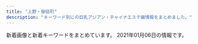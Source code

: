 ```yaml
---
title: "上野・御徒町"
description: "キーワード別にの巨乳アジアン・チャイナエステ嬢情報をまとめました。"
---
```


新着画像と新着キーワードをまとめています。
2021年01月06日の情報です。

<DmmAffiliateIns />
<KeywordTable
  shops={
    [
    {
        "name": "\u61a9",
        "keywords": {},
        "img_links": [
            "http://ikoi.ies.fun/imge/staff-t.png",
            "http://ikoi.ies.fun/photos/sites/30/2019/04/2019041003152989.jpg",
            "http://ikoi.ies.fun/imge/s_staff.jpg",
            "http://ikoi.ies.fun/photos/sites/30/2019/04/2019041003193229.jpg",
            "http://ikoi.ies.fun/photos/sites/30/2019/04/2019041003160427.jpg",
            "http://ikoi.ies.fun/photos/sites/30/2020/11/2020111202190044.jpg",
            "http://ikoi.ies.fun/imge/imge.jpg",
            "http://ikoi.ies.fun/photos/sites/30/2019/04/2019041003200578.jpg",
            "http://ikoi.ies.fun/photos/sites/30/2020/11/2020111202194447.jpg",
            "http://ikoi.ies.fun/photos/sites/30/2019/04/2019041003182929.jpg",
            "http://ikoi.ies.fun/imge/sys.jpg",
            "http://ikoi.ies.fun/photos/sites/30/2019/08/2019081201441933.jpg"
        ],
        "url": "http://ikoi.ies.fun/",
        "station": "JR\u5fa1\u5f92\u753a\u99c5\u5357\u53e3"
    },
    {
        "keywords": {
            "E": 1,
            "C": 34,
            "90": 5,
            "89": 36,
            "88": 12,
            "D": 16
        },
        "station": "JR\u5fa1\u5f92\u753a\u99c5\u5357\u53e3",
        "url": "http://foryou-es.info/",
        "img_links": [
            "http://foryou-es.info/img/honey1.jpg",
            "http://www.foryou-es.info/img/honey2.jpg",
            "http://foryou-es.info/img/saki1.jpg",
            "http://www.foryou-es.info/img/rora.png",
            "http://www.foryou-es.info/i/img/rora.jpg",
            "http://www.foryou-es.info/sp/img/miki.png",
            "http://www.foryou-es.info/img/miki.png",
            "http://foryou-es.info/images/zy.png",
            "http://www.foryou-es.info/sp/images/top.jpg",
            "http://www.foryou-es.info/images/interior1.png",
            "http://www.foryou-es.info/images/blog.jpg",
            "http://www.foryou-es.info/sp/images/newsb.jpg",
            "http://www.foryou-es.info/img/hina.png",
            "http://foryou-es.info/images/staff_t.jpg",
            "http://foryou-es.info/img/yui2.jpg",
            "http://www.foryou-es.info/img/miki1.jpg",
            "http://www.foryou-es.info/sp/images/news.png",
            "http://www.foryou-es.info/sp/images/staff_t.jpg",
            "http://foryou-es.info/images/sm.jpg",
            "http://www.foryou-es.info/i/img/saki.jpg",
            "http://www.foryou-es.info/sp/img/honey.png",
            "http://www.foryou-es.info/sp/img/honey2.jpg",
            "http://foryou-es.info/img/rora4.jpg",
            "http://foryou-es.info/img/riko.png",
            "http://www.foryou-es.info/img/rora3.jpg",
            "http://www.foryou-es.info/img/hina3.jpg",
            "http://www.foryou-es.info/images/tp.png",
            "http://www.foryou-es.info/sp/img/sia3.jpg",
            "http://www.foryou-es.info/sp/img/sia1.jpg",
            "http://foryou-es.info/img/miki3.jpg",
            "http://www.foryou-es.info/sp/img/sara3.jpg",
            "http://www.foryou-es.info/img/sia2.jpg",
            "http://www.foryou-es.info/images/newface.jpg",
            "http://www.foryou-es.info/img/riko3.jpg",
            "http://www.foryou-es.info/img/riko4.jpg",
            "http://www.foryou-es.info/sp/img/saki3.jpg",
            "http://www.foryou-es.info/img/sara2.jpg",
            "http://foryou-es.info/images/blog.jpg",
            "http://foryou-es.info/images/newface.jpg",
            "http://www.foryou-es.info/i/img/yui.jpg",
            "http://foryou-es.info/img/riko1.jpg",
            "http://www.foryou-es.info/sp/menu/staff.jpg",
            "http://foryou-es.info/img/rora2.jpg",
            "http://www.foryou-es.info/i/img/miki.jpg",
            "http://www.foryou-es.info/sp/images/sm.jpg",
            "http://www.foryou-es.info/img/honey3.jpg",
            "http://www.foryou-es.info/i/img/seiko.jpg",
            "http://www.foryou-es.info/img/rora2.jpg",
            "http://www.foryou-es.info/img/sia1.jpg",
            "http://www.foryou-es.info/img/sara3.jpg",
            "http://www.foryou-es.info/i/img/sara.jpg",
            "http://www.foryou-es.info/img/sara1.jpg",
            "http://foryou-es.info/img/sia1.jpg",
            "http://www.foryou-es.info/sp/img/sara.png",
            "http://www.foryou-es.info/img/honey.png",
            "http://foryou-es.info/img/miki.png",
            "http://foryou-es.info/images/tt.png",
            "http://www.foryou-es.info/sp/images/time.jpg",
            "http://www.foryou-es.info/images/news.jpg",
            "http://foryou-es.info/img/yui3.jpg",
            "http://www.foryou-es.info/sp/images/2021.jpg",
            "http://www.foryou-es.info/sp/img/saki.png",
            "http://www.foryou-es.info/images/sirase.jpg",
            "http://www.foryou-es.info/img/sia4.jpg",
            "http://foryou-es.info/images/tel.png",
            "http://foryou-es.info/img/miki2.jpg",
            "http://www.foryou-es.info/img/yui2.jpg",
            "http://www.foryou-es.info/sp/menu/interior.jpg",
            "http://www.foryou-es.info/img/miki2.jpg",
            "http://foryou-es.info/images/si.png",
            "http://foryou-es.info/images/ac.jpg",
            "http://www.foryou-es.info/i/img/sia.jpg",
            "http://foryou-es.info/img/honey2.jpg",
            "http://www.foryou-es.info/img/yui1.jpg",
            "http://foryou-es.info/img/sara3.jpg",
            "http://foryou-es.info/img/saki2.jpg",
            "http://www.foryou-es.info/images/2021.jpg",
            "http://www.foryou-es.info/img/hina1.jpg",
            "http://www.foryou-es.info/sp/staff/yui.png",
            "http://foryou-es.info/img/rora.png",
            "http://www.foryou-es.info/sp/img/yui.png",
            "http://foryou-es.info/img/riko4.jpg",
            "http://foryou-es.info/img/sara2.jpg",
            "http://www.foryou-es.info/images/sa.jpg",
            "http://www.foryou-es.info/img/hina4.jpg",
            "http://www.foryou-es.info/sp/img/sara1.jpg",
            "http://www.foryou-es.info/img/rora1.jpg",
            "http://foryou-es.info/img/sara1.jpg",
            "http://foryou-es.info/img/saki.png",
            "http://www.foryou-es.info/sp/img/yui1.jpg",
            "http://www.foryou-es.info/sp/img/sara2.jpg",
            "http://www.foryou-es.info/sp/images/ac3.jpg",
            "http://foryou-es.info/images/info.jpg",
            "http://foryou-es.info/images/interior.jpg",
            "http://www.foryou-es.info/sp/img/seiko.png",
            "http://foryou-es.info/img/honey.png",
            "http://www.foryou-es.info/sp/images/head.jpg",
            "http://www.foryou-es.info/images/interior.jpg",
            "http://foryou-es.info/img/hina1.jpg",
            "http://foryou-es.info/images/2021.jpg",
            "http://www.foryou-es.info/sp/staff/saki.png",
            "http://www.foryou-es.info/img/saki.png",
            "http://www.foryou-es.info/images/tel.png",
            "http://www.foryou-es.info/sp/img/honey3.jpg",
            "http://foryou-es.info/images/so.jpg",
            "http://www.foryou-es.info/img/saki3.jpg",
            "http://www.foryou-es.info/images/tt.png",
            "http://foryou-es.info/img/hina2.jpg",
            "http://foryou-es.info/img/saki3.jpg",
            "http://www.foryou-es.info/sp/images/ac1.jpg",
            "http://foryou-es.info/img/rora1.jpg",
            "http://www.foryou-es.info/i/img/risa.jpg",
            "http://www.foryou-es.info/sp/menu/top.jpg",
            "http://foryou-es.info/images/interior_t.jpg",
            "http://www.foryou-es.info/img/saki1.jpg",
            "http://foryou-es.info/img/hina3.jpg",
            "http://www.foryou-es.info/sp/img/sia.png",
            "http://foryou-es.info/img/hina4.jpg",
            "http://foryou-es.info/img/sia.png",
            "http://foryou-es.info/images/rem.jpg",
            "http://foryou-es.info/images/sirase.jpg",
            "http://www.foryou-es.info/images/si.png",
            "http://foryou-es.info/img/honey3.jpg",
            "http://www.foryou-es.info/sp/img/saki2.jpg",
            "http://foryou-es.info/images/mobile.jpg",
            "http://foryou-es.info/images/sa.jpg",
            "http://www.foryou-es.info/img/riko1.jpg",
            "http://www.foryou-es.info/sp/img/hina.png",
            "http://www.foryou-es.info/img/sia3.jpg",
            "http://www.foryou-es.info/img/miki3.jpg",
            "http://www.foryou-es.info/sp/img/saki1.jpg",
            "http://www.foryou-es.info/img/hina2.jpg",
            "http://www.foryou-es.info/sp/img/yui2.jpg",
            "http://www.foryou-es.info/i/img/honey.jpg",
            "http://www.foryou-es.info/sp/img/rora.png",
            "http://foryou-es.info/images/news.jpg",
            "http://www.foryou-es.info/images/mobile.jpg",
            "http://foryou-es.info/img/miki1.jpg",
            "http://www.foryou-es.info/images/interior_t.jpg",
            "http://foryou-es.info/img/sia4.jpg",
            "http://www.foryou-es.info/images/staff_t.jpg",
            "http://www.foryou-es.info/sp/img/riko.png",
            "http://www.foryou-es.info/images/sm.jpg",
            "http://www.foryou-es.info/images/so.jpg",
            "http://www.foryou-es.info/sp/img/sia4.jpg",
            "http://www.foryou-es.info/img/seiko.png",
            "http://foryou-es.info/images/koko_200x40.png",
            "http://www.foryou-es.info/images/rem.jpg",
            "http://www.foryou-es.info/img/yui.png",
            "http://www.foryou-es.info/img/riko.png",
            "http://www.foryou-es.info/sp/img/yui3.jpg",
            "http://foryou-es.info/img/yui1.jpg",
            "http://foryou-es.info/img/yui.png",
            "http://foryou-es.info/img/sia3.jpg",
            "http://www.foryou-es.info/sp/img/sia2.jpg",
            "http://foryou-es.info/images/tp.png",
            "http://www.foryou-es.info/img/riko2.jpg",
            "http://foryou-es.info/images/interior1.png",
            "http://www.foryou-es.info/i/img/kaori.jpg",
            "http://www.foryou-es.info/images/koko_200x40.png",
            "http://www.foryou-es.info/images/zy.png",
            "http://foryou-es.info/img/riko2.jpg",
            "http://foryou-es.info/img/sia2.jpg",
            "http://foryou-es.info/img/hina.png",
            "http://www.foryou-es.info/img/rora4.jpg",
            "http://foryou-es.info/img/sara.png",
            "http://www.foryou-es.info/sp/images/ac2.jpg",
            "http://www.foryou-es.info/sp/images/pc.jpg",
            "http://www.foryou-es.info/img/yui3.jpg",
            "http://www.foryou-es.info/i/img/hina.jpg",
            "http://www.foryou-es.info/img/sara.png",
            "http://www.foryou-es.info/img/sia.png",
            "http://www.foryou-es.info/sp/images/tel.jpg",
            "http://foryou-es.info/img/rora3.jpg",
            "http://www.foryou-es.info/sp/img/honey1.jpg",
            "http://foryou-es.info/img/riko3.jpg",
            "http://www.foryou-es.info/i/img/riko.jpg",
            "http://www.foryou-es.info/images/info.jpg",
            "http://www.foryou-es.info/sp/images/newface.png",
            "http://www.foryou-es.info/img/honey1.jpg",
            "http://www.foryou-es.info/img/saki2.jpg",
            "http://foryou-es.info/img/seiko.png"
        ],
        "name": "\u30de\u30fc\u30ad\u30e5\u30ea\u30fcMERCURY"
    },
    {
        "keywords": {
            "\u4e73": 1,
            "\u5de8\u4e73": 1,
            "C": 1
        },
        "url": "http://www.a-side.com/o-ai/",
        "img_links": [
            "https://static.a-side.com/photo/shop/16032/list.jpg",
            "http://www.a-side.com/o-ai/images/info/photo10.jpg",
            "https://img.a-side.com/photo/digicame/20210101/20991_02.jpg",
            "https://img.a-side.com/photo/premium/20210105/34965_01_top2.jpg",
            "https://static.a-side.com/photo/shop/19803/list.jpg",
            "http://www.a-side.com/o-ai/staff/yuyu/index.jpg",
            "https://img.a-side.com/photo/premium/20210105/34965_01_top1.jpg",
            "https://img.a-side.com/photo/digicame/20201228/31399_02.jpg",
            "https://static.a-side.com/photo/shop/34907/list.jpg",
            "https://static.a-side.com/photo/shop/33596/list.jpg",
            "http://www.a-side.com/o-ai/staff/miyuki/index.jpg",
            "https://img.a-side.com/photo/premium/20201229/16032_01_sp.jpg",
            "https://static.a-side.com/photo/shop/34764/list.jpg",
            "http://www.a-side.com/o-ai/images/info/photo07.jpg",
            "https://img.a-side.com/photo/weekly/20210101/top.jpg",
            "https://img.a-side.com/photo/premium/20210101/27898_01_sp.jpg",
            "http://www.a-side.com/o-ai/images/coupon/stamp.jpg",
            "https://static.a-side.com/photo/shop/34987/list.jpg",
            "https://img.a-side.com/photo/premium/20201019/34449_01_index.jpg",
            "http://www.a-side.com/o-ai/images/info/photo06.jpg",
            "https://img.a-side.com/photo/koko/32924/thumb.jpg",
            "https://static.a-side.com/photo/shop/34961/list.jpg",
            "https://static.a-side.com/photo/shop/33796/list.jpg",
            "https://img.a-side.com/photo/koko/16032/thumb.jpg",
            "https://img.a-side.com/photo/digicame/20210101/20991_01.jpg",
            "http://www.a-side.com/o-ai/images/massage/photo01.jpg",
            "http://www.a-side.com/o-ai/staff/aya/index.jpg",
            "https://static.a-side.com/photo/shop/34660/list.jpg",
            "http://www.a-side.com/o-ai/images/massage/photo04.jpg",
            "https://img.a-side.com/photo/premium/20201230/18452_01_sp.jpg",
            "https://static.a-side.com/photo/shop/34913/list.jpg",
            "https://www.a-side.com/include/img/top/button_twitter.png",
            "https://static.a-side.com/photo/shop/34768/list.jpg",
            "http://www.a-side.com/o-ai/staff/maki/index.jpg",
            "http://www.a-side.com/o-ai/images/coupon/info.png",
            "http://www.a-side.com/o-ai/images/newyear.jpg",
            "https://static.a-side.com/photo/shop/34847/list.jpg",
            "https://img.a-side.com/photo/index/20201226/30040.jpg",
            "https://img.a-side.com/photo/premium/20210105/34987_01_top1.jpg",
            "https://static.a-side.com/photo/shop/22869/list.jpg",
            "http://www.a-side.com/o-ai/images/covergirl.jpg",
            "http://www.a-side.com/o-ai/images/massage/photo02.jpg",
            "https://static.a-side.com/photo/shop/35132/list.jpg",
            "https://img.a-side.com/photo/premium/20210101/27898_02_sp.jpg",
            "http://www.a-side.com/o-ai/images/system/stamp.jpg",
            "https://img.a-side.com/photo/koko/34987/thumb.jpg",
            "https://img.a-side.com/photo/premium/20210105/34987_01_top2.jpg",
            "https://static.a-side.com/photo/shop/24050/list.jpg",
            "https://img.a-side.com/photo/premium/20201228/34965_01_sp.jpg",
            "https://static.a-side.com/photo/shop/33321/list.jpg",
            "http://www.a-side.com/o-ai/images/info/photo09.jpg",
            "http://www.a-side.com/o-ai/images/info/photo11.jpg",
            "https://static.a-side.com/photo/shop/33020/list.jpg",
            "https://static.a-side.com/photo/shop/34644/list.jpg",
            "https://static.a-side.com/photo/shop/35149/list.jpg",
            "http://www.a-side.com/o-ai/images/massage/photo03.jpg",
            "https://img.a-side.com/photo/premium/20210101/27898_02_top2.jpg",
            "http://www.a-side.com/o-ai/staff/ai/index.jpg",
            "http://www.a-side.com/o-ai/images/info/photo02.jpg",
            "http://www.a-side.com/o-ai/images/info/photo01.jpg",
            "https://static.a-side.com/photo/shop/34512/list.jpg",
            "https://static.a-side.com/photo/shop/33915/list.jpg",
            "http://www.a-side.com/o-ai/images/info/photo08.jpg",
            "http://www.a-side.com/o-ai/images/info/photo03.jpg",
            "https://img.a-side.com/photo/premium/20201229/30040_01_sp.jpg",
            "https://img.a-side.com/photo/premium/20210101/27898_02_top1.jpg",
            "https://img.a-side.com/photo/premium/20201231/33649_01_sp.jpg",
            "https://img.a-side.com/photo/digicame/20210101/31406_01.jpg",
            "http://www.a-side.com/o-ai/staff/yuna/index.jpg",
            "https://static.a-side.com/photo/shop/35020/list.jpg",
            "http://www.a-side.com/o-ai/staff/miho/index.jpg",
            "http://www.a-side.com/o-ai/images/coupon/presented.png",
            "https://static.a-side.com/photo/shop/33708/list.jpg",
            "http://www.a-side.com/o-ai/images/info/photo04.jpg",
            "https://img.a-side.com/photo/digicame/20210101/28058_04.jpg",
            "https://static.a-side.com/photo/shop/34970/list.jpg",
            "https://img.a-side.com/photo/digicame/20201228/15122_02.jpg",
            "http://www.a-side.com/o-ai/staff/nana/index.jpg",
            "http://www.a-side.com/o-ai/images/info/photo05.jpg",
            "https://static.a-side.com/photo/shop/35018/list.jpg",
            "http://www.a-side.com/o-ai/images/info/photo12.jpg",
            "https://static.a-side.com/photo/shop/30430/list.jpg",
            "https://img.a-side.com/photo/digicame/20201228/19987_02.jpg",
            "https://static.a-side.com/photo/shop/34669/list.jpg",
            "http://www.a-side.com/o-ai/images/top_notice.jpg",
            "https://img.a-side.com/photo/koko/24600/thumb.jpg",
            "https://img.a-side.com/photo/digicame/20210101/25785_02.jpg",
            "https://img.a-side.com/photo/digicame/20201231/24528_01.jpg",
            "http://www.a-side.com/o-ai/staff/rika/index.jpg",
            "https://static.a-side.com/photo/shop/34965/list.jpg"
        ],
        "station": "JR\u5fa1\u5f92\u753a\u99c5\u5357\u53e3",
        "name": "\u85cd\uff5e\u30a2\u30a4\uff5e"
    },
    {
        "station": "JR\u5fa1\u5f92\u753a\u99c5\u5357\u53e3",
        "url": "https://moon-rabbit.info/",
        "img_links": [
            "https://moon-rabbit.info/staffPhoto/s20201026233224.jpg",
            "https://moon-rabbit.info/staffPhoto/s20201026232438.jpg",
            "https://moon-rabbit.info/staffPhoto/s20201201162931.jpg",
            "https://moon-rabbit.info/staffPhoto/b20201027002208.jpg",
            "https://moon-rabbit.info/staffPhoto/b20201027020436.jpg",
            "https://moon-rabbit.info/staffPhoto/s20201027003115.jpg",
            "https://moon-rabbit.info/staffPhoto/s20201027004730.jpg",
            "https://moon-rabbit.info/staffPhoto/s20201027015802.jpg",
            "https://moon-rabbit.info/staffPhoto/b20201201162931.jpg",
            "https://moon-rabbit.info/staffPhoto/b20201027004342.jpg",
            "https://moon-rabbit.info/staffPhoto/b20201027004730.jpg",
            "https://moon-rabbit.info/uploadfiles/images/campaignMoonRabbitInfo.jpg",
            "https://moon-rabbit.info/staffPhoto/s20201027002208.jpg",
            "https://moon-rabbit.info/staffPhoto/b20201027015802.jpg",
            "https://moon-rabbit.info/images/returnBtn.png",
            "https://moon-rabbit.info/images/store/01.jpg",
            "https://moon-rabbit.info/staffPhoto/b20201027011549.jpg",
            "https://moon-rabbit.info/staffPhoto/b20201027003115.jpg",
            "https://moon-rabbit.info/staffPhoto/s20201027020436.jpg",
            "https://moon-rabbit.info/staffPhoto/s20201027011627.jpg",
            "https://moon-rabbit.info/staffPhoto/s20201213182803.jpg",
            "https://moon-rabbit.info/js/sliderLine/slide_prev.png",
            "https://moon-rabbit.info/staffPhoto/s20201026233537.jpg",
            "https://moon-rabbit.info/staffPhoto/s20201002155444.jpg",
            "https://moon-rabbit.info/js/sliderLine/slide_next.png",
            "https://moon-rabbit.info/staffPhoto/b20201027020357.jpg",
            "https://moon-rabbit.info/staffPhoto/s20201027020357.jpg",
            "https://moon-rabbit.info/staffPhoto/s20201026233328.jpg",
            "https://moon-rabbit.info/staffPhoto/s20201027004342.jpg",
            "https://moon-rabbit.info/staffPhoto/s20201027015914.jpg",
            "https://moon-rabbit.info/images/store/03.jpg",
            "https://moon-rabbit.info/images/store/04.jpg",
            "https://moon-rabbit.info/staffPhoto/s20201027011549.jpg",
            "https://moon-rabbit.info/images/store/02.jpg",
            "https://moon-rabbit.info/staffPhoto/b20201213182803.jpg",
            "https://moon-rabbit.info/staffPhoto/s20201027005947.jpg",
            "https://moon-rabbit.info/staffPhoto/b20201027015914.jpg",
            "https://moon-rabbit.info/images/mobile.jpg"
        ],
        "keywords": {
            "86": 3,
            "85": 5,
            "\u30bb\u30af\u30b7\u30fc": 3,
            "87": 1,
            "C": 2,
            "D": 4,
            "E": 2
        },
        "name": "\u6708\u514e \u30b2\u30c3\u30c8"
    },
    {
        "keywords": {},
        "station": "JR\u5fa1\u5f92\u753a\u99c5\u5357\u53e3",
        "img_links": [
            "http://taiwan-resort.com/img/anna.png",
            "http://taiwan-resort.com/img/honoka02.jpg",
            "http://taiwan-resort.com/img/emi001.jpg",
            "http://taiwan-resort.com/img/corona-3.jpg",
            "http://taiwan-resort.com/img/mask03.jpg",
            "http://taiwan-resort.com/img/sara002.jpg",
            "http://taiwan-resort.com/img/corona-5.jpg",
            "http://taiwan-resort.com/img/corona-4.jpg",
            "http://taiwan-resort.com/img/reina3.jpg",
            "http://taiwan-resort.com/img/tel_img.png",
            "http://taiwan-resort.com/img/rei.jpg",
            "http://taiwan-resort.com/img/head_img.png",
            "http://taiwan-resort.com/img/pagetop.png",
            "http://taiwan-resort.com/img/mask04.jpg",
            "http://taiwan-resort.com/img/corona-2.jpg",
            "http://taiwan-resort.com/img/mask01.jpg",
            "http://taiwan-resort.com/img/mask05.jpg",
            "http://taiwan-resort.com/img/yuki.jpg",
            "http://taiwan-resort.com/img/photo_01.jpg",
            "http://taiwan-resort.com/img/topbg02.jpg",
            "http://taiwan-resort.com/img/mami002.png",
            "http://taiwan-resort.com/img/mask02.jpg"
        ],
        "name": "\u53f0\u6e7e\u30ea\u30be\u30fc\u30c8",
        "url": "http://taiwan-resort.com/"
    },
    {
        "name": "\u6975\u4e0a\u30e1\u30f3\u30ba\u30a8\u30b9\u30c6-\u96c5-",
        "station": "JR\u4e0a\u91ce\u99c5\u6d45\u8349\u53e3",
        "img_links": [
            "http://ueno-miyabi.work/images/4.jpg",
            "http://ueno-miyabi.work/sp/images/1.png",
            "http://ueno-miyabi.work/staff/jun.jpg",
            "http://ueno-miyabi.work/sp/images/tel.jpg",
            "http://ueno-miyabi.work/sp/images/sys.png",
            "http://ueno-miyabi.work/images/newsb.png",
            "http://ueno-miyabi.work/images/tr.jpg",
            "http://ueno-miyabi.work/sp/img/nana1.jpg",
            "http://ueno-miyabi.work/sp/staff/ai.jpg",
            "http://ueno-miyabi.work/sp/staff/nana.jpg",
            "http://ueno-miyabi.work/sp/staff/haru.jpg",
            "http://ueno-miyabi.work/images/interior_t.jpg",
            "http://ueno-miyabi.work/sp/images/int2.jpg",
            "http://ueno-miyabi.work/sp/staff/yuyu.jpg",
            "http://ueno-miyabi.work/sp/images/footer.jpg",
            "http://ueno-miyabi.work/sp/images/int1.jpg",
            "http://ueno-miyabi.work/images/staff_t.jpg",
            "http://ueno-miyabi.work/sp/images/ts.jpg",
            "http://ueno-miyabi.work/staff/haru.jpg",
            "http://ueno-miyabi.work/sp/img/haru2.jpg",
            "http://ueno-miyabi.work/images/rec1.png",
            "http://ueno-miyabi.work/sp/img/haru1.jpg",
            "http://ueno-miyabi.work/images/int1.jpg",
            "http://ueno-miyabi.work/sp/img/ai1.jpg",
            "http://ueno-miyabi.work/images/concept.png",
            "http://ueno-miyabi.work/sp/images/2.png",
            "http://ueno-miyabi.work/sp/images/5.png",
            "http://ueno-miyabi.work/sp/menu/staff.jpg",
            "http://ueno-miyabi.work/staff/yuyu.jpg",
            "http://ueno-miyabi.work/sp/img/jun2.jpg",
            "http://ueno-miyabi.work/sp/images/4.png",
            "http://ueno-miyabi.work/img/yuyu1.jpg",
            "http://ueno-miyabi.work/images/2.jpg",
            "http://ueno-miyabi.work/img/jun2.jpg",
            "http://ueno-miyabi.work/img/ai1.jpg",
            "http://ueno-miyabi.work/sp/img/yuyu2.jpg",
            "http://ueno-miyabi.work/images/b1.jpg",
            "http://ueno-miyabi.work/sp/menu/top.jpg",
            "http://ueno-miyabi.work/sp/img/yuyu1.jpg",
            "http://ueno-miyabi.work/staff/ai.jpg",
            "http://ueno-miyabi.work/sp/images/ta.jpg",
            "http://ueno-miyabi.work/images/sm.jpg",
            "http://ueno-miyabi.work/staff/nana.jpg",
            "http://ueno-miyabi.work/sp/images/topgirl.jpg",
            "http://ueno-miyabi.work/images/b2.jpg",
            "http://ueno-miyabi.work/img/haru1.jpg",
            "http://ueno-miyabi.work/images/rem.jpg",
            "http://ueno-miyabi.work/sp/images/news.jpg",
            "http://ueno-miyabi.work/images/1.jpg",
            "http://ueno-miyabi.work/images/tg_t.jpg",
            "http://ueno-miyabi.work/images/int2.jpg",
            "http://ueno-miyabi.work/sp/images/interior_t.jpg",
            "http://ueno-miyabi.work/images/sys.png",
            "http://ueno-miyabi.work/images/ta.jpg",
            "http://ueno-miyabi.work/img/jun1.jpg",
            "http://ueno-miyabi.work/images/head.jpg",
            "http://ueno-miyabi.work/images/3.jpg",
            "http://ueno-miyabi.work/img/yuyu2.jpg",
            "http://ueno-miyabi.work/sp/images/staff_t.jpg",
            "http://ueno-miyabi.work/images/5.jpg",
            "http://ueno-miyabi.work/sp/images/newsb.png",
            "http://ueno-miyabi.work/images/rec2.jpg",
            "http://ueno-miyabi.work/sp/images/3.png",
            "http://ueno-miyabi.work/sp/images/rec2.jpg",
            "http://ueno-miyabi.work/sp/images/ac1.jpg",
            "http://ueno-miyabi.work/img/nana1.jpg",
            "http://ueno-miyabi.work/images/news_t.jpg",
            "http://ueno-miyabi.work/img/haru2.jpg",
            "http://ueno-miyabi.work/sp/img/jun1.jpg",
            "http://ueno-miyabi.work/sp/images/rec1.png",
            "http://ueno-miyabi.work/sp/images/head.jpg",
            "http://ueno-miyabi.work/sp/staff/jun.jpg"
        ],
        "keywords": {},
        "url": "http://ueno-miyabi.work/"
    },
    {
        "keywords": {},
        "img_links": [
            "http://for-you-ueno.net/lib/img/cast6/img2.jpg",
            "http://for-you-ueno.net/lib/img/h1.png",
            "http://for-you-ueno.net/lib/img/gallery.png",
            "http://for-you-ueno.net/lib/img/cast6/img3-s.jpg",
            "http://for-you-ueno.net/lib/img/cast3/img3-s.jpg",
            "http://for-you-ueno.net/lib/img/cast5/img2.jpg",
            "http://for-you-ueno.net/lib/img/tel2.png",
            "http://for-you-ueno.net/lib/img/cast2/img2.jpg",
            "http://for-you-ueno.net/lib/img/plan-ttl.png",
            "http://for-you-ueno.net/lib/img/cast1/img1-s.jpg",
            "http://for-you-ueno.net/lib/img/info-ttl.png",
            "http://for-you-ueno.net/lib/img/slide2-2.jpg",
            "http://for-you-ueno.net/lib/img/cast3/img2-s.jpg",
            "http://for-you-ueno.net/lib/img/course-ttl.png",
            "http://for-you-ueno.net/lib/img/cp-desc1sp.png",
            "http://for-you-ueno.net/lib/img/cast1/img2.jpg",
            "http://for-you-ueno.net/lib/img/slide2-4.jpg",
            "http://for-you-ueno.net/lib/img/cp-sub1.png",
            "http://for-you-ueno.net/lib/img/cp-desc2-1.png",
            "http://for-you-ueno.net/lib/img/other.png",
            "http://for-you-ueno.net/lib/img/cast2/img1-s.jpg",
            "http://for-you-ueno.net/lib/img/cast.png",
            "http://for-you-ueno.net/lib/img/cast4/img1.jpg",
            "http://for-you-ueno.net/lib/img/aroma.png",
            "http://for-you-ueno.net/lib/img/cast4/img2.jpg",
            "http://for-you-ueno.net/lib/img/cast5/img3.jpg",
            "http://for-you-ueno.net/lib/img/cast5/img2-s.jpg",
            "http://for-you-ueno.net/lib/img/cast4/img2-s.jpg",
            "http://for-you-ueno.net/lib/img/cast5/img3-s.jpg",
            "http://for-you-ueno.net/lib/img/cast3/img3.jpg",
            "http://for-you-ueno.net/lib/img/phone.png",
            "http://for-you-ueno.net/lib/img/slide2-1.jpg",
            "http://for-you-ueno.net/lib/img/cast1/img2-s.jpg",
            "http://for-you-ueno.net/lib/img/cast2/img3.jpg",
            "http://for-you-ueno.net/lib/img/address2.png",
            "http://for-you-ueno.net/lib/img/recommend.png",
            "http://for-you-ueno.net/lib/img/cast6/img1-s.jpg",
            "http://for-you-ueno.net/lib/img/cast6/img2-s.jpg",
            "http://for-you-ueno.net/lib/img/cast2/img3-s.jpg",
            "http://for-you-ueno.net/lib/img/cast5/img1-s.jpg",
            "http://for-you-ueno.net/lib/img/cast3/img1.jpg",
            "http://for-you-ueno.net/lib/img/cast3/img2.jpg",
            "http://for-you-ueno.net/lib/img/cast2/img1.jpg",
            "http://for-you-ueno.net/lib/img/cast3/img1-s.jpg",
            "http://for-you-ueno.net/lib/img/plan.png",
            "http://for-you-ueno.net/lib/img/cp-sub2.png",
            "http://for-you-ueno.net/lib/img/open.png",
            "http://for-you-ueno.net/lib/img/cp-ttl.png",
            "http://for-you-ueno.net/lib/img/slide2-3.jpg",
            "http://for-you-ueno.net/lib/img/cast1/img1.jpg",
            "http://for-you-ueno.net/lib/img/cast6/img3.jpg",
            "http://for-you-ueno.net/lib/img/cp-desc1.png",
            "http://for-you-ueno.net/lib/img/cast4/img1-s.jpg",
            "http://for-you-ueno.net/lib/img/cast5/img1.jpg",
            "http://for-you-ueno.net/lib/img/cp-desc2-1sp.png",
            "http://for-you-ueno.net/lib/img/cast-ttl.png",
            "http://for-you-ueno.net/lib/img/course.png",
            "http://for-you-ueno.net/lib/img/cast6/img1.jpg",
            "http://for-you-ueno.net/lib/img/cast2/img2-s.jpg"
        ],
        "station": "JR\u4e0a\u91ce\u99c5\u6d45\u8349\u53e3",
        "name": "For You",
        "url": "http://for-you-ueno.net/"
    },
    {
        "keywords": {
            "87": 6,
            "C": 6,
            "83": 6,
            "85": 18,
            "86": 6,
            "D": 30
        },
        "url": "https://arirang.tyo.cm/",
        "img_links": [
            "https://arirang.tyo.cm/photos/sites/78/2020/12/202012040918423.jpg",
            "https://arirang.tyo.cm/images/sp_top.jpg",
            "https://arirang.tyo.cm/images/room4.jpg",
            "https://arirang.tyo.cm/photos/sites/78/2020/12/2020120409183825.jpg",
            "https://arirang.tyo.cm/images/tit_staff01.png",
            "https://arirang.tyo.cm/images/sp_tit_staff01.png",
            "https://arirang.tyo.cm/images/tit_therapist.png",
            "https://arirang.tyo.cm/images/maining.jpg",
            "https://arirang.tyo.cm/photos/sites/78/2020/12/2020120409183322.jpg",
            "https://arirang.tyo.cm/images/sp_tit_therapist.png",
            "https://arirang.tyo.cm/images/room2.jpg",
            "https://arirang.tyo.cm/images/tit_staff02.png",
            "https://arirang.tyo.cm/images/img_tel.png",
            "https://arirang.tyo.cm/images/tit_new.png",
            "https://arirang.tyo.cm/photos/sites/78/2020/12/2020120409183619.jpg",
            "https://arirang.tyo.cm/photos/sites/78/2020/12/2020120409183445.jpg",
            "https://arirang.tyo.cm/images/top.jpg",
            "https://arirang.tyo.cm/images/room1.jpg",
            "https://arirang.tyo.cm/images/sp_tit_new.png",
            "https://arirang.tyo.cm/images/sp_tit_staff02.png",
            "https://arirang.tyo.cm/photos/sites/78/2020/12/2020120409184012.jpg",
            "https://arirang.tyo.cm/images/room3.jpg"
        ],
        "name": "\u685c\u30fb\u3055\u304f\u3089",
        "station": "JR\u5fa1\u5f92\u753a\u99c5\u5317\u53e3"
    },
    {
        "station": "\u6d45\u8349\u99c5",
        "name": "\u5409\u7965",
        "keywords": {},
        "img_links": [
            "http://kisyou.esjp.xyz/images/roomimg/R_2.jpg",
            "http://kisyou.esjp.xyz/images/roomimg/R_4.jpg",
            "http://kisyou.esjp.xyz/images/pickup_line.png",
            "http://kisyou.esjp.xyz/girl/7_1.jpg",
            "http://kisyou.esjp.xyz/girl/4_1.jpg",
            "http://kisyou.esjp.xyz/girl/6.jpg",
            "http://kisyou.esjp.xyz/girl/4.jpg",
            "http://kisyou.esjp.xyz/girl/5_1.jpg",
            "http://kisyou.esjp.xyz/images/newsbg.png",
            "http://kisyou.esjp.xyz/girl/5.jpg",
            "http://kisyou.esjp.xyz/girl/3.jpg",
            "http://kisyou.esjp.xyz/images/mobile_bg.png",
            "http://kisyou.esjp.xyz/images/roomimg/R_1.jpg",
            "http://kisyou.esjp.xyz/images/staff_bg.png",
            "http://kisyou.esjp.xyz/images/topbg.jpg",
            "http://kisyou.esjp.xyz/girl/7.jpg",
            "http://kisyou.esjp.xyz/images/roomimg/R_3.jpg",
            "http://kisyou.esjp.xyz/girl/3_1.jpg",
            "http://kisyou.esjp.xyz/images/tel_footer.png",
            "http://kisyou.esjp.xyz/girl/6_1.jpg"
        ],
        "url": "http://kisyou.esjp.xyz/"
    },
    {
        "name": "\u30aa\u30a2\u30b7\u30b9",
        "station": "JR\u4e0a\u91ce\u99c5\u5165\u8c37\u53e3",
        "url": "http://20oasis.com/",
        "keywords": {
            "90": 1,
            "85": 2,
            "95": 1
        },
        "img_links": [
            "http://20oasis.com/images/index_03.png",
            "http://20oasis.com/images/1.jpg",
            "http://20oasis.com/images/eso20-2.png",
            "http://20oasis.com/images/os20-8.jpg",
            "http://20oasis.com/images/index_05.png",
            "http://20oasis.com/images/index_07.png",
            "http://20oasis.com/images/index_02.png",
            "http://20oasis.com/images/os20-7.jpg",
            "http://20oasis.com/images/os20-21.jpg",
            "http://20oasis.com/images/index_08.png",
            "http://20oasis.com/images/os20-11.jpg",
            "http://20oasis.com/images/4.jpg",
            "http://20oasis.com/images/14.jpg",
            "http://20oasis.com/images/a0.jpg",
            "http://20oasis.com/images/index_09.png",
            "http://20oasis.com/images/index_20.jpg",
            "http://20oasis.com/images/index_06.png"
        ]
    },
    {
        "img_links": [
            "http://www.a-side.com/ad/koko/include/banner/koko_200x40.png",
            "http://cc-tokyo.xyz/banner/88x31.jpg",
            "http://cc-tokyo.xyz/therapist/comingSoon.jpg",
            "http://cc-tokyo.xyz/therapist/emi1.jpg",
            "http://cc-tokyo.xyz/images/indexMap.jpg",
            "http://cc-tokyo.xyz/images/movie.jpg",
            "http://cc-tokyo.xyz/therapist/yanyan1.jpg",
            "http://cc-tokyo.xyz/images/barLink.jpg",
            "http://cc-tokyo.xyz/therapist/moe1.jpg",
            "http://cc-tokyo.xyz/images/coverGirlText.png",
            "http://cc-tokyo.xyz/therapist/yui1.jpg",
            "http://cc-tokyo.xyz/banner/468x60.jpg",
            "http://cc-tokyo.xyz/images/barAccess.jpg",
            "http://cc-tokyo.xyz/images/barTherapist.jpg",
            "http://cc-tokyo.xyz/images/barInfo.jpg",
            "http://cc-tokyo.xyz/therapist/saya1.jpg",
            "http://cc-tokyo.xyz/images/magazine.jpg",
            "http://cc-tokyo.xyz/therapist/yuyu1.jpg",
            "http://cc-tokyo.xyz/images/concept.jpg",
            "http://cc-tokyo.xyz/therapist/minami1.jpg",
            "http://cc-tokyo.xyz/therapist/mai1.jpg",
            "http://cc-tokyo.xyz/room/1.jpg",
            "http://cc-tokyo.xyz/therapist/yuri1.jpg",
            "http://cc-tokyo.xyz/images/barSystem.jpg",
            "http://cc-tokyo.xyz/therapist/momoka1.jpg",
            "http://cc-tokyo.xyz/images/mobile.jpg",
            "http://cc-tokyo.xyz/therapist/hinako1.jpg",
            "http://cc-tokyo.xyz/therapist/mari1.jpg",
            "http://cc-tokyo.xyz/images/barProfile.jpg"
        ],
        "keywords": {
            "83": 3,
            "85": 23,
            "87": 6,
            "86": 13,
            "84": 3
        },
        "station": "\u4e0a\u91ce\u99c5\u5e83\u5c0f\u8def\u53e3",
        "name": "CoCo-Arashi",
        "url": "http://cc-tokyo.xyz/"
    },
    {
        "station": "JR\u5fa1\u5f92\u753a\u99c5\u5317\u53e3",
        "name": "\u84ee\uff5e\u30ec\u30f3",
        "img_links": [
            "http://reiwabi.work/images/3.jpg",
            "http://reiwabi.work/images/4.jpg",
            "http://reiwabi.work/img/mirai1.jpg",
            "http://reiwabi.work/staff/kasumi.jpg",
            "http://reiwabi.work/images/int1.png",
            "http://reiwabi.work/images/1.jpg",
            "http://reiwabi.work/images/mobile.jpg",
            "http://reiwabi.work/staff/ruru.jpg",
            "http://reiwabi.work/images/news.jpg",
            "http://reiwabi.work/staff/mirai.jpg",
            "http://reiwabi.work/img/risa1.jpg",
            "http://reiwabi.work/images/head.jpg",
            "http://reiwabi.work/staff/yumi.jpg",
            "http://reiwabi.work/images/7.jpg",
            "http://reiwabi.work/images/6.jpg",
            "http://reiwabi.work/img/erina1.jpg",
            "http://reiwabi.work/images/sys2.jpg",
            "http://reiwabi.work/images/int2.png",
            "http://reiwabi.work/images/5.jpg",
            "http://reiwabi.work/img/aya1.jpg",
            "http://reiwabi.work/img/kasumi1.jpg",
            "http://reiwabi.work/img/risa2.jpg",
            "http://reiwabi.work/images/ac1.jpg",
            "http://reiwabi.work/images/sys5.jpg",
            "http://reiwabi.work/staff/aya.jpg",
            "http://reiwabi.work/images/sys3.jpg",
            "http://reiwabi.work/img/ruru1.jpg",
            "http://reiwabi.work/staff/risa.jpg",
            "http://reiwabi.work/images/sys1.jpg",
            "http://reiwabi.work/images/staff_t.jpg",
            "http://reiwabi.work/images/2.jpg",
            "http://reiwabi.work/staff/erina.jpg",
            "http://reiwabi.work/images/line.png",
            "http://reiwabi.work/images/interior_t.jpg",
            "http://reiwabi.work/img/aya2.jpg",
            "http://reiwabi.work/img/yumi1.jpg"
        ],
        "url": "http://reiwabi.work/",
        "keywords": {}
    },
    {
        "station": "\u6e6f\u5cf6\u99c52\u756a\u51fa\u53e3",
        "keywords": {},
        "img_links": [
            "http://www.t-happy.work/img/reina2.jpg",
            "http://www.t-happy.work/images/8.png",
            "http://www.t-happy.work/images/interior_t.jpg",
            "http://www.t-happy.work/images/int1.png",
            "http://www.t-happy.work/img/ai1.jpg",
            "http://www.t-happy.work/img/yui1.jpg",
            "http://www.t-happy.work/images/6.png",
            "http://www.t-happy.work/images/newface.png",
            "http://www.t-happy.work/images/12.png",
            "http://www.t-happy.work/img/ai2.jpg",
            "http://www.t-happy.work/img/reina1.jpg",
            "http://www.t-happy.work/images/staff_t.jpg",
            "http://www.t-happy.work/images/2.png",
            "http://www.t-happy.work/images/4.png",
            "http://www.t-happy.work/img/momoe1.jpg",
            "http://www.t-happy.work/images/news.jpg",
            "http://www.t-happy.work/images/7.png",
            "http://www.t-happy.work/images/s1.png",
            "http://www.t-happy.work/images/tel.jpg",
            "http://www.t-happy.work/img/mai1.jpg",
            "http://www.t-happy.work/img/miki1.jpg",
            "http://www.t-happy.work/images/sisu.png",
            "http://www.t-happy.work/images/int2.png",
            "http://www.t-happy.work/img/aoi1.jpg",
            "http://www.t-happy.work/images/5.png",
            "http://www.t-happy.work/img/koko1.jpg",
            "http://www.t-happy.work/images/11.png",
            "http://www.t-happy.work/img/koko2.jpg",
            "http://www.t-happy.work/images/1.png",
            "http://www.t-happy.work/images/sys1.png",
            "http://www.t-happy.work/images/head.jpg",
            "http://www.t-happy.work/images/mobile.jpg",
            "http://www.t-happy.work/images/sys2.png"
        ],
        "url": "http://www.t-happy.work/",
        "name": "\u30d8\u30d6\u30f3"
    },
    {
        "station": "JR\u5fa1\u5f92\u753a\u99c5\u5317\u53e3",
        "url": "http://www.cocogarden.link/",
        "img_links": [
            "http://www.cocogarden.link/files/080-03.jpg",
            "http://www.cocogarden.link/files/084-03.jpg",
            "http://www.cocogarden.link/files/076.jpg",
            "http://www.cocogarden.link/files/076-03.jpg",
            "http://www.cocogarden.link/files/058-02.jpg",
            "http://www.cocogarden.link/files/075.jpg",
            "http://www.cocogarden.link/images/s_info.jpg",
            "http://www.cocogarden.link/files/080-02.jpg",
            "http://www.cocogarden.link/files/072.jpg",
            "http://www.cocogarden.link/files/059.jpg",
            "http://www.cocogarden.link/files/058-03.jpg",
            "http://www.cocogarden.link/files/084-02.jpg",
            "http://www.cocogarden.link/images/end1.png",
            "http://www.cocogarden.link/files/037.jpg",
            "http://www.cocogarden.link/images/top1.jpg",
            "http://www.cocogarden.link/images/s_pick.jpg",
            "http://www.cocogarden.link/files/059-02.jpg",
            "http://www.cocogarden.link/files/076-02.jpg",
            "http://www.cocogarden.link/images/top.jpg",
            "http://www.cocogarden.link/files/059-03.jpg",
            "http://www.cocogarden.link/files/069-03.jpg",
            "http://www.cocogarden.link/files/037-03.jpg",
            "http://www.cocogarden.link/files/037-02.jpg",
            "http://www.cocogarden.link/images/s_staff.jpg",
            "http://www.cocogarden.link/files/075-02.jpg",
            "http://www.cocogarden.link/images/1.jpg",
            "http://www.cocogarden.link/files/072-03.jpg",
            "http://www.cocogarden.link/files/075-03.jpg",
            "http://www.cocogarden.link/images/mobile.jpg",
            "http://www.cocogarden.link/images/s_news.jpg",
            "http://www.cocogarden.link/files/072-02.jpg",
            "http://www.cocogarden.link/files/058.jpg",
            "http://www.cocogarden.link/images/koko_200x40.png",
            "http://www.cocogarden.link/files/086-03.jpg",
            "http://www.cocogarden.link/files/086-02.jpg",
            "http://www.cocogarden.link/files/069-02.jpg",
            "http://www.cocogarden.link/images/nbj3.jpg",
            "http://www.cocogarden.link/files/086.jpg",
            "http://www.cocogarden.link/files/069.jpg",
            "http://www.cocogarden.link/files/080.jpg",
            "http://www.cocogarden.link/files/084.jpg"
        ],
        "keywords": {
            "G": 4,
            "87": 10,
            "88": 8,
            "D": 12,
            "F": 2,
            "86": 2,
            "E": 2
        },
        "name": "COCO-GARDEN"
    },
    {
        "keywords": {
            "86": 6,
            "C": 6,
            "85": 48,
            "D": 12
        },
        "img_links": [
            "http://www.sh-riraku107.xyz/uploads/190811/1-1ZQ1215612530.jpg",
            "http://www.sh-riraku107.xyz/picture/head_1_4214_1545019611484252.jpg",
            "http://www.sh-riraku107.xyz/uploads/191203/1-191203131R1257.jpg",
            "http://www.sh-riraku107.xyz/uploads/201210/1-201210140639549.jpg",
            "http://www.sh-riraku107.xyz/uploads/200915/1-20091515002JQ.jpg",
            "http://www.sh-riraku107.xyz/uploads/190726/1-1ZH61G444a2.jpg",
            "http://www.sh-riraku107.xyz/uploads/190930/1-1Z9301H0432Z.jpg",
            "http://www.sh-riraku107.xyz/uploads/191028/1-19102PQ142352.jpg",
            "http://www.sh-riraku107.xyz/picture/head_2_4214_1545028158383139.jpg",
            "http://www.sh-riraku107.xyz/uploads/190726/1-1ZH61G359B9.jpg",
            "http://www.sh-riraku107.xyz/uploads/201210/1-201210140I61V.jpg",
            "http://www.sh-riraku107.xyz/uploads/190726/1-1ZH61G3011R.jpg",
            "http://www.sh-riraku107.xyz/uploads/190726/1-1ZH61G224459.jpg",
            "http://www.sh-riraku107.xyz/picture/head_3_4214_1545028158650128.jpg",
            "http://www.sh-riraku107.xyz/picture/link_1_4214_154523611765195.jpg",
            "http://www.sh-riraku107.xyz/uploads/201210/1-201210140H2S5.jpg",
            "http://www.sh-riraku107.xyz/uploads/201210/1-201210140AV35.jpg",
            "http://www.sh-riraku107.xyz/uploads/201210/1-201210140K4F7.jpg",
            "http://www.sh-riraku107.xyz/uploads/200915/1-20091515001J63.jpg"
        ],
        "name": "AOI",
        "station": "\u7530\u539f\u753a\u99c53\u756a\u51fa\u53e3",
        "url": "http://www.sh-riraku107.xyz/"
    },
    {
        "keywords": {
            "D": 1,
            "86": 2,
            "85": 1,
            "88": 2
        },
        "url": "http://verybeauty.info/",
        "img_links": [
            "http://verybeauty.info/images/store/02.jpg",
            "http://verybeauty.info/staffPhoto/s20201016143712.jpg",
            "http://verybeauty.info/staffPhoto/s20200531164041.jpg",
            "http://verybeauty.info/staffPhoto/s20201016143638.jpg",
            "http://verybeauty.info/staffPhoto/b20200531164041.jpg",
            "http://verybeauty.info/staffPhoto/b20170527134756.jpg",
            "http://verybeauty.info/staffPhoto/s20190405101938.jpg",
            "http://verybeauty.info/staffPhoto/b20191018113136.jpg",
            "http://verybeauty.info/staffPhoto/s20191018113136.jpg",
            "http://verybeauty.info/staffPhoto/s20190404215411.jpg",
            "http://verybeauty.info/staffPhoto/s20200531164502.jpg",
            "http://verybeauty.info/images/store/01.jpg",
            "http://verybeauty.info/js/sliderLine/slide_prev.png",
            "http://verybeauty.info/images/store/05.jpg",
            "http://verybeauty.info/staffPhoto/s20200118192201.jpg",
            "http://verybeauty.info/staffPhoto/s20170527134149.jpg",
            "http://verybeauty.info/staffPhoto/b20201016143638.jpg",
            "http://verybeauty.info/images/mobile.jpg",
            "http://verybeauty.info/staffPhoto/b20190404215411.jpg",
            "http://verybeauty.info/images/store/06.jpg",
            "http://verybeauty.info/staffPhoto/s20170527134756.jpg",
            "http://verybeauty.info/images/returnBtn.png",
            "http://verybeauty.info/staffPhoto/b20170527134149.jpg",
            "http://verybeauty.info/js/sliderLine/slide_next.png"
        ],
        "name": "\u862d\u82b1 \u30e9\u30f3\u30ab",
        "station": "\u7530\u539f\u753a\u99c51\u756a\u51fa\u53e3"
    },
    {
        "station": "JR\u5fa1\u5f92\u753a\u99c5\u5357\u53e3",
        "url": "http://esthe-massage.black/",
        "name": "\u30ab\u30eb\u30de\u30ea\u30be\u30fc\u30c8\uff06\u30b9\u30d1",
        "keywords": {
            "C": 4,
            "84": 8,
            "82": 30,
            "D": 16,
            "E": 4,
            "89": 4
        },
        "img_links": [
            "http://esthe-massage.black/images/index_bn_02.jpg",
            "http://esthe-massage.black/images/index_an_03.jpg",
            "http://esthe-massage.black/images/acc.jpg",
            "http://esthe-massage.black/images/tit4.png",
            "http://esthe-massage.black/images/sta8.jpg",
            "http://esthe-massage.black/images/sta1.jpg",
            "http://esthe-massage.black/images/index_an_04.jpg",
            "http://esthe-massage.black/images/qr.jpg",
            "http://esthe-massage.black/images/index_an_01.jpg",
            "http://esthe-massage.black/images/index_bn_03.jpg",
            "http://esthe-massage.black/images/tit2.png",
            "http://cdn.dino-es.com/images/logo/88x31DinoEs.png",
            "http://esthe-massage.black/images/cg7.jpg",
            "http://esthe-massage.black/images/cg5.jpg",
            "http://esthe-massage.black/images/sta2.jpg",
            "http://esthe-massage.black/images/tit5.png",
            "http://esthe-massage.black/images/tit1.png",
            "http://esthe-massage.black/images/sta6.jpg",
            "http://esthe-massage.black/images/sys02.jpg",
            "http://esthe-massage.black/images/cg11.jpg",
            "http://esthe-massage.black/images/cg2.jpg",
            "http://esthe-massage.black/images/cg12.jpg",
            "http://esthe-massage.black/images/sta5.jpg",
            "http://esthe-massage.black/images/index_an_05.jpg",
            "http://esthe-massage.black/images/sta11.jpg",
            "http://esthe-massage.black/images/sta7.jpg",
            "http://esthe-massage.black/images/sta12.jpg",
            "http://esthe-massage.black/images/cg4.jpg",
            "http://esthe-massage.black/images/cg1.jpg",
            "http://esthe-massage.black/images/index_bn_01.jpg",
            "http://esthe-massage.black/images/sta10.jpg",
            "http://esthe-massage.black/images/link_3.jpg",
            "http://esthe-massage.black/images/index_bn_05.jpg",
            "http://esthe-massage.black/images/cg6.jpg",
            "http://esthe-massage.black/images/sys01.jpg",
            "http://esthe-massage.black/images/index_an_02.jpg",
            "http://esthe-massage.black/images/cg3.jpg",
            "http://esthe-massage.black/images/footer.jpg",
            "http://esthe-massage.black/images/sys03.jpg",
            "http://esthe-massage.black/images/te.png",
            "http://esthe-massage.black/images/index_an_06.jpg",
            "http://esthe-massage.black/images/sta3.jpg",
            "http://esthe-massage.black/images/cg8.jpg",
            "http://esthe-massage.black/images/index_bn_06.jpg",
            "http://esthe-massage.black/images/cg10.jpg",
            "http://esthe-massage.black/images/top.jpg"
        ]
    },
    {
        "station": "JR\u4e0a\u91ce\u99c5\u6d45\u8349\u53e3",
        "url": "http://www.rosa-es.info/",
        "keywords": {},
        "name": "\u6708\u591c",
        "img_links": [
            "http://www.rosa-es.info/uploads/staff/riri1.jpg",
            "http://www.rosa-es.info/img/staff_1.jpg",
            "http://www.rosa-es.info/uploads/staff/momo1.jpg",
            "http://www.rosa-es.info/uploads/staff/rara1.jpg",
            "http://www.rosa-es.info/img/top_1.jpg",
            "http://www.rosa-es.info/img/mobile.jpg",
            "http://www.rosa-es.info/img/staff_h.jpg",
            "http://www.rosa-es.info/img/top.jpg",
            "http://www.rosa-es.info/uploads/staff/nana1.jpg",
            "http://www.rosa-es.info/uploads/staff/yumi1.jpg",
            "http://www.rosa-es.info/uploads/staff/yuri1.jpg"
        ]
    },
    {
        "url": "http://chloe.est-u.com/",
        "img_links": [
            "http://chloe.est-u.com/images/a2.jpg",
            "http://chloe.est-u.com/images/3.jpg",
            "http://chloe.est-u.com/images/index_01.jpg",
            "http://chloe.est-u.com/images/index_02.jpg",
            "http://chloe.est-u.com/images/index_07.jpg",
            "http://chloe.est-u.com/images/2.jpg",
            "http://chloe.est-u.com/images/index_03.jpg",
            "http://chloe.est-u.com/images/s1.jpg",
            "http://chloe.est-u.com/images/a1.jpg",
            "http://chloe.est-u.com/images/index_14.jpg",
            "http://chloe.est-u.com/images/a3.jpg"
        ],
        "station": "JR\u5fa1\u5f92\u753a\u99c5\u5357\u53e3",
        "name": "CHLOE",
        "keywords": {}
    },
    {
        "url": "https://u-este.com/",
        "img_links": [
            "https://u-este.com/wp-content/uploads/2018/12/897s6aaiyashia.jpg",
            "https://u-este.com/wp-content/themes/este/img/2.jpg",
            "https://u-este.com/wp-content/uploads/2019/04/srdaytfuygiho.jpg",
            "https://u-este.com/wp-content/uploads/2018/12/01sajioakla.jpg",
            "https://u-este.com/wp-content/uploads/2018/12/drtyfugihoj.jpg",
            "https://u-este.com/wp-content/themes/este/img/4.jpg",
            "https://u-este.com/wp-content/themes/este/img/top-img02a.png",
            "https://u-este.com/wp-content/themes/este/img/top-img03a.png",
            "https://u-este.com/wp-content/uploads/2018/12/04shioajsioaklsa.jpg",
            "https://u-este.com/wp-content/themes/este/img/tel01.png",
            "https://u-este.com/wp-content/themes/este/img/1.jpg",
            "https://u-este.com/wp-content/uploads/2019/04/draytfusgyiho.jpg",
            "https://u-este.com/wp-content/uploads/2019/04/stadyfuygaiho.jpg",
            "https://u-este.com/wp-content/uploads/2018/12/02jiosajsaklsa.jpg",
            "https://u-este.com/wp-content/uploads/2019/01/shiauiaas.jpg",
            "https://u-este.com/wp-content/themes/este/img/top-img01a.png",
            "https://u-este.com/wp-content/uploads/2019/01/sajiojaiolaksa.jpg",
            "https://u-este.com/wp-content/themes/este/img/3.jpg",
            "https://u-este.com/wp-content/uploads/2018/12/01soaaklaa.jpg",
            "https://u-este.com/wp-content/uploads/2019/09/aertdyfugiho.jpg",
            "https://u-este.com/wp-content/themes/este/img/tel.png",
            "https://u-este.com/wp-content/uploads/2018/12/03ioasjiassaa.jpg",
            "https://u-este.com/wp-content/uploads/2019/01/0hsaisjiaaaklaslka.jpg",
            "https://u-este.com/wp-content/uploads/2019/01/hsaosjiaklakla.jpg",
            "https://u-este.com/wp-content/uploads/2019/01/sajiojaioaklakksla.jpg",
            "https://u-este.com/wp-content/themes/este/img/top-img03e.png",
            "https://u-este.com/wp-content/uploads/2018/12/02sioajsioasa.jpg"
        ],
        "station": "JR\u5fa1\u5f92\u753a\u99c5\u5317\u53e3",
        "keywords": {
            "F": 3,
            "E": 9,
            "\u30bb\u30af\u30b7\u30fc": 2,
            "D": 23,
            "C": 7
        },
        "name": "\u7652\u3057\u5c4b"
    },
    {
        "img_links": [
            "http://spa-amore.info/uploads/rubyes/2018/06/img_6526de79a84e589afe69cac1.jpg",
            "http://spa-amore.info/uploads/rubyes/2018/06/tel.jpg",
            "http://spa-amore.info/uploads/rubyes/2017/02/btn_top_02.png",
            "http://spa-amore.info/uploads/rubyes/2019/10/img_4995.jpg",
            "http://spa-amore.info/uploads/rubyes/2017/02/subvisual_link.png",
            "http://spa-amore.info/uploads/rubyes/2018/11/img_2998.png",
            "http://spa-amore.info/uploads/rubyes/images/no-photo.jpg",
            "http://spa-amore.info/uploads/rubyes/2019/12/img_3766.jpg",
            "http://spa-amore.info/uploads/rubyes/images/subvisual_staff.png",
            "http://spa-amore.info/uploads/rubyes/2017/02/img_info_01.png",
            "http://spa-amore.info/uploads/rubyes/2017/02/btn_top_01.png",
            "http://spa-amore.info/uploads/rubyes/images/p01.png",
            "http://spa-amore.info/uploads/rubyes/images/icon_flower.png",
            "http://spa-amore.info/uploads/rubyes/2017/02/bnr_side_01.png",
            "http://spa-amore.info/uploads/rubyes/2017/02/subvisual_link-1000x144.png",
            "http://spa-amore.info/uploads/rubyes/2017/02/img_info_02.png",
            "http://spa-amore.info/uploads/rubyes/2020/03/lili.jpeg",
            "http://spa-amore.info/uploads/rubyes/2019/07/img_4390.jpg",
            "http://spa-amore.info/uploads/rubyes/2018/06/img_6509de79a84e589afe69cac1.jpg",
            "http://spa-amore.info/uploads/rubyes/2017/02/bnr_side_05.png",
            "http://spa-amore.info/uploads/rubyes/2017/02/bnr_side_02.png",
            "http://spa-amore.info/uploads/rubyes/2019/04/img_3767.jpg",
            "http://spa-amore.info/uploads/rubyes/2018/06/wechatimg111.jpeg",
            "http://spa-amore.info/uploads/rubyes/2017/02/subvisual_magazine.png",
            "http://spa-amore.info/uploads/rubyes/2020/10/img_6514.jpg",
            "http://spa-amore.info/uploads/rubyes/2019/12/img_3763.jpg",
            "http://spa-amore.info/uploads/rubyes/2017/02/subvisual_qa.png",
            "http://spa-amore.info/\thttp:/spa-amore.info/uploads/rubyes/2019/03/ivent2.jpeg",
            "http://spa-amore.info/uploads/rubyes/2019/04/img_3768.jpg",
            "http://spa-amore.info/uploads/rubyes/2018/12/ad-7z8-s.png",
            "http://spa-amore.info/uploads/rubyes/2017/02/subvisual_reserve.png",
            "http://spa-amore.info/uploads/rubyes/2020/10/img_6511.jpg",
            "http://spa-amore.info/uploads/rubyes/2020/11/img_6654.jpg",
            "http://spa-amore.info/uploads/rubyes/2018/06/img_6517de79a84e589afe69cac1.jpg",
            "http://spa-amore.info/uploads/rubyes/2018/06/img_6484de79a84e589afe69cac1.jpg",
            "http://spa-amore.info/uploads/rubyes/2020/05/img_4838.jpg",
            "http://spa-amore.info/uploads/rubyes/2017/02/bnr_side_credit.png",
            "http://spa-amore.info/uploads/rubyes/2017/02/btn_top_03.png",
            "http://spa-amore.info/uploads/rubyes/2017/02/img_info_04.png",
            "http://spa-amore.info/uploads/rubyes/2017/02/wifi.jpg",
            "http://spa-amore.info/uploads/rubyes/2019/03/img_35011.jpg",
            "http://spa-amore.info/uploads/rubyes/2017/02/img_info_06.png",
            "http://spa-amore.info/uploads/rubyes/2018/12/ad_7z8_720.png",
            "http://spa-amore.info/uploads/rubyes/2019/12/img_3761.jpg",
            "http://spa-amore.info/uploads/rubyes/2020/11/img_6655.jpg",
            "http://spa-amore.info/uploads/rubyes/2019/03/img_35012.jpg",
            "http://spa-amore.info/uploads/rubyes/2017/03/img_bnr_concept.png",
            "http://spa-amore.info/uploads/rubyes/2017/02/subvisual_info.png",
            "http://spa-amore.info/uploads/rubyes/2017/02/icon_flower.png",
            "http://spa-amore.info/uploads/rubyes/2017/02/subvisual_contact.png",
            "http://spa-amore.info/uploads/rubyes/2020/10/img_6515.jpg",
            "http://spa-amore.info/uploads/rubyes/2017/02/img_info_05.png",
            "http://spa-amore.info/uploads/rubyes/2017/02/treatment.png",
            "http://spa-amore.info/uploads/rubyes/2020/12/img_6829.jpg",
            "http://spa-amore.info/uploads/rubyes/2017/02/img_info_03.png",
            "http://spa-amore.info/uploads/rubyes/2019/10/img_4997.jpg",
            "http://spa-amore.info/uploads/rubyes/2017/02/bnr_side_03.png",
            "http://spa-amore.info/uploads/rubyes/2020/01/img_5610-1919x2560.jpg",
            "http://spa-amore.info/uploads/rubyes/2017/02/subvisual_enquete.png",
            "http://spa-amore.info/uploads/rubyes/2019/12/img_3765.jpg",
            "http://spa-amore.info/uploads/rubyes/2018/06/bnr_side_041.png"
        ],
        "name": "\u30b9\u30d1 \u30a2\u30e2\u30fc\u30ec",
        "url": "http://spa-amore.info/",
        "keywords": {
            "C": 1
        },
        "station": "JR\u5fa1\u5f92\u753a\u99c5\u5317\u53e3"
    },
    {
        "name": "Lucky \u30e9\u30c3\u30ad\u30fc",
        "img_links": [
            "http://o-lucky.work/images/head.jpg",
            "http://o-lucky.work/images/1.jpg",
            "http://o-lucky.work/sp/images/interior_t.jpg",
            "http://o-lucky.work/sp/images/footer.jpg",
            "http://o-lucky.work/images/b3.jpg",
            "http://o-lucky.work/sp/img/ruru1.jpg",
            "http://o-lucky.work/sp/staff/yuyu.jpg",
            "http://o-lucky.work/sp/images/newsb.jpg",
            "http://o-lucky.work/sp/images/sys3.jpg",
            "http://o-lucky.work/images/tr.jpg",
            "http://o-lucky.work/sp/img/kana1.jpg",
            "http://o-lucky.work/sp/images/int4.jpg",
            "http://o-lucky.work/sp/img/yuyu1.jpg",
            "http://o-lucky.work/sp/images/int3.jpg",
            "http://o-lucky.work/sp/staff/sakura.jpg",
            "http://o-lucky.work/staff/ruru.jpg",
            "http://o-lucky.work/sp/images/sys1.jpg",
            "http://o-lucky.work/sp/images/head.jpg",
            "http://o-lucky.work/sp/menu/top.jpg",
            "http://o-lucky.work/sp/images/int1.jpg",
            "http://o-lucky.work/images/int1.jpg",
            "http://o-lucky.work/sp/images/b1.jpg",
            "http://o-lucky.work/images/b2.jpg",
            "http://o-lucky.work/images/8.jpg",
            "http://o-lucky.work/images/4.jpg",
            "http://o-lucky.work/img/sakura1.jpg",
            "http://o-lucky.work/images/news.jpg",
            "http://o-lucky.work/img/nana1.jpg",
            "http://o-lucky.work/sp/images/top.jpg",
            "http://o-lucky.work/staff/sayaka.jpg",
            "http://o-lucky.work/sp/images/tel.jpg",
            "http://o-lucky.work/sp/images/menu/top.jpg",
            "http://o-lucky.work/sp/staff/nana.jpg",
            "http://o-lucky.work/images/int2.jpg",
            "http://o-lucky.work/images/7.jpg",
            "http://o-lucky.work/sp/images/int2.jpg",
            "http://o-lucky.work/sp/staff/sayaka.jpg",
            "http://o-lucky.work/staff/nana.jpg",
            "http://o-lucky.work/sp/images/topgirl.jpg",
            "http://o-lucky.work/sp/images/sys2.jpg",
            "http://o-lucky.work/staff/koko.jpg",
            "http://o-lucky.work/images/mobile.jpg",
            "http://o-lucky.work/sp/img/koko1.jpg",
            "http://o-lucky.work/sp/img/nana1.jpg",
            "http://o-lucky.work/staff/yuyu.jpg",
            "http://o-lucky.work/images/line.png",
            "http://o-lucky.work/sp/staff/kana.jpg",
            "http://o-lucky.work/sp/images/pc.jpg",
            "http://o-lucky.work/images/interior_t.jpg",
            "http://o-lucky.work/images/sm.jpg",
            "http://o-lucky.work/img/sayaka1.jpg",
            "http://o-lucky.work/sp/images/news.jpg",
            "http://o-lucky.work/images/3.jpg",
            "http://o-lucky.work/images/6.jpg",
            "http://o-lucky.work/sp/images/b3.jpg",
            "http://o-lucky.work/sp/images/menu/staff.jpg",
            "http://o-lucky.work/img/kana1.jpg",
            "http://o-lucky.work/images/sys2.jpg",
            "http://o-lucky.work/sp/staff/ruru.jpg",
            "http://o-lucky.work/img/yuyu1.jpg",
            "http://o-lucky.work/sp/images/b2.jpg",
            "http://o-lucky.work/sp/images/staff_t.jpg",
            "http://o-lucky.work/sp/img/sayaka1.jpg",
            "http://o-lucky.work/sp/img/sakura1.jpg",
            "http://o-lucky.work/sp/menu/interior.jpg",
            "http://o-lucky.work/images/sys1.jpg",
            "http://o-lucky.work/staff/sakura.jpg",
            "http://o-lucky.work/sp/images/rec1.jpg",
            "http://o-lucky.work/staff/kana.jpg",
            "http://o-lucky.work/sp/menu/staff.jpg",
            "http://o-lucky.work/img/koko1.jpg",
            "http://o-lucky.work/images/staff_t.jpg",
            "http://o-lucky.work/img/ruru1.jpg",
            "http://o-lucky.work/sp/staff/koko.jpg",
            "http://o-lucky.work/sp/images/ac1.jpg",
            "http://o-lucky.work/images/b1.jpg",
            "http://o-lucky.work/images/5.jpg"
        ],
        "station": "JR\u5fa1\u5f92\u753a\u99c5\u5317\u53e3",
        "url": "http://o-lucky.work/",
        "keywords": {}
    },
    {
        "keywords": {
            "87": 1,
            "F": 2,
            "85": 1,
            "86": 4,
            "D": 4
        },
        "station": "JR\u4e0a\u91ce\u99c5\u5165\u8c37\u53e3",
        "name": "\u697d\u5712",
        "url": "http://aroma-esthe.in.net/",
        "img_links": [
            "http://aroma-esthe.in.net/images/r1.jpg",
            "http://aroma-esthe.in.net/images/tit3.jpg",
            "http://aroma-esthe.in.net/images/cg031.jpg",
            "http://aroma-esthe.in.net/images/tit5.jpg",
            "http://aroma-esthe.in.net/images/r4.jpg",
            "http://aroma-esthe.in.net/images/cg024.jpg",
            "http://aroma-esthe.in.net/images/r2.jpg",
            "http://aroma-esthe.in.net/images/sys.jpg",
            "http://aroma-esthe.in.net/images/fbt.jpg",
            "http://aroma-esthe.in.net/images/kan.jpg",
            "http://aroma-esthe.in.net/images/cg02.jpg",
            "http://aroma-esthe.in.net/images/fbf.jpg",
            "http://aroma-esthe.in.net/images/cg021.jpg",
            "http://aroma-esthe.in.net/images/cg022.jpg",
            "http://aroma-esthe.in.net/images/sys1.jpg",
            "http://aroma-esthe.in.net/images/fla.jpg",
            "http://aroma-esthe.in.net/images/tit2.jpg",
            "http://aroma-esthe.in.net/images/cg051.jpg",
            "http://aroma-esthe.in.net/images/cg011.jpg",
            "http://aroma-esthe.in.net/images/tit4.jpg",
            "http://aroma-esthe.in.net/images/cg04.jpg",
            "http://aroma-esthe.in.net/images/pay.jpg",
            "http://aroma-esthe.in.net/images/top.jpg",
            "http://aroma-esthe.in.net/images/cg023.jpg",
            "http://aroma-esthe.in.net/images/cg06.jpg",
            "http://aroma-esthe.in.net/images/cg05.jpg",
            "http://aroma-esthe.in.net/images/cg041.jpg",
            "http://aroma-esthe.in.net/images/no.png",
            "http://aroma-esthe.in.net/images/cg01.jpg",
            "http://aroma-esthe.in.net/images/r3.jpg",
            "http://aroma-esthe.in.net/images/cg03.jpg",
            "http://aroma-esthe.in.net/images/tit1.jpg"
        ]
    },
    {
        "keywords": {},
        "station": "JR\u4e0a\u91ce\u99c5\u6d45\u8349\u53e3",
        "url": "http://for-you-ueno.com/",
        "img_links": [
            "http://for-you-ueno.com/lib/img/cast2/img4-s.jpg",
            "http://for-you-ueno.com/lib/img/cp-desc2sp.png",
            "http://for-you-ueno.com/lib/img/cast2/img4.jpg",
            "http://for-you-ueno.com/lib/img/course5.png",
            "http://for-you-ueno.com/lib/img/cast3/img3-s.jpg",
            "http://for-you-ueno.com/lib/img/cast2/img2.jpg",
            "http://for-you-ueno.com/lib/img/cast1/img2.jpg",
            "http://for-you-ueno.com/lib/img/cast2/img2-s.jpg",
            "http://for-you-ueno.com/lib/img/open.png",
            "http://for-you-ueno.com/lib/img/deep.png",
            "http://for-you-ueno.com/lib/img/cast5/img2.jpg",
            "http://for-you-ueno.com/lib/img/aroma.png",
            "http://for-you-ueno.com/lib/img/cast1/img1.jpg",
            "http://for-you-ueno.com/lib/img/cast5/img1-s.jpg",
            "http://for-you-ueno.com/lib/img/info-ttl.png",
            "http://for-you-ueno.com/lib/img/course.png",
            "http://for-you-ueno.com/lib/img/cast3/img3.jpg",
            "http://for-you-ueno.com/lib/img/awa.png",
            "http://for-you-ueno.com/lib/img/cast5/img3.jpg",
            "http://for-you-ueno.com/lib/img/cast-ttl.png",
            "http://for-you-ueno.com/lib/img/course-ttl.png",
            "http://for-you-ueno.com/lib/img/ashiura.png",
            "http://for-you-ueno.com/lib/img/slide1.jpg",
            "http://for-you-ueno.com/lib/img/other.png",
            "http://for-you-ueno.com/lib/img/plan.png",
            "http://for-you-ueno.com/lib/img/slide3.jpg",
            "http://for-you-ueno.com/lib/img/course2.png",
            "http://for-you-ueno.com/lib/img/cast3/img1-s.jpg",
            "http://for-you-ueno.com/lib/img/cast2/img1-s.jpg",
            "http://for-you-ueno.com/lib/img/cast2/img3-s.jpg",
            "http://for-you-ueno.com/lib/img/cast3/img1.jpg",
            "http://for-you-ueno.com/lib/img/cast3/img4.jpg",
            "http://for-you-ueno.com/lib/img/cast5/img3-s.jpg",
            "http://for-you-ueno.com/lib/img/gallery.png",
            "http://for-you-ueno.com/lib/img/cast1/img2-s.jpg",
            "http://for-you-ueno.com/lib/img/siatsu.png",
            "http://for-you-ueno.com/lib/img/phone.png",
            "http://for-you-ueno.com/lib/img/course4.png",
            "http://for-you-ueno.com/lib/img/cast4/img1-s.jpg",
            "http://for-you-ueno.com/lib/img/slide2.jpg",
            "http://for-you-ueno.com/lib/img/cp-sub2.png",
            "http://for-you-ueno.com/lib/img/recommend.png",
            "http://for-you-ueno.com/lib/img/cast1/img1-s.jpg",
            "http://for-you-ueno.com/lib/img/cast5/img2-s.jpg",
            "http://for-you-ueno.com/lib/img/cp-sub1.png",
            "http://for-you-ueno.com/lib/img/cp-ttl.png",
            "http://for-you-ueno.com/lib/img/cast3/img2-s.jpg",
            "http://for-you-ueno.com/lib/img/cast4/img2-s.jpg",
            "http://for-you-ueno.com/lib/img/plan-ttl.png",
            "http://for-you-ueno.com/lib/img/cast5/img1.jpg",
            "http://for-you-ueno.com/lib/img/cast2/img3.jpg",
            "http://for-you-ueno.com/lib/img/oil.png",
            "http://for-you-ueno.com/lib/img/cast4/img1.jpg",
            "http://for-you-ueno.com/lib/img/h1.png",
            "http://for-you-ueno.com/lib/img/cp-desc2.png",
            "http://for-you-ueno.com/lib/img/tel.png",
            "http://for-you-ueno.com/lib/img/course1.png",
            "http://for-you-ueno.com/lib/img/cast2/img1.jpg",
            "http://for-you-ueno.com/lib/img/cast.png",
            "http://for-you-ueno.com/lib/img/cp-desc1.png",
            "http://for-you-ueno.com/lib/img/cast3/img2.jpg",
            "http://for-you-ueno.com/lib/img/cast3/img4-s.jpg",
            "http://for-you-ueno.com/lib/img/cast4/img2.jpg",
            "http://for-you-ueno.com/lib/img/address.png",
            "http://for-you-ueno.com/lib/img/course3.png",
            "http://for-you-ueno.com/lib/img/cp-desc1sp.png"
        ],
        "name": "You and I*\u30e6\u30fc\uff06\u30a2\u30a4"
    },
    {
        "station": "\u6d45\u8349\u99c52\u756a\u51fa\u53e3",
        "name": "\u9db4",
        "keywords": {
            "C": 7
        },
        "url": "http://th20.com/turu/",
        "img_links": [
            "http://th20.com/turu/images/mobile.jpg"
        ]
    },
    {
        "keywords": {
            "88": 32,
            "F": 8,
            "C": 8,
            "G": 24,
            "86": 39,
            "D": 61,
            "87": 30
        },
        "img_links": [
            "http://www.yumenokoi.masg.info/files/018-02.jpg",
            "http://www.yumenokoi.masg.info/photo_news/upimg/388905ec6026e46bbf_2.jpg",
            "http://www.yumenokoi.masg.info/photo_news/upimg/388905ec6026e46bbf_1.jpg",
            "http://www.yumenokoi.masg.info/images/b-online.png",
            "http://www.yumenokoi.masg.info/files/021.jpg",
            "http://www.yumenokoi.masg.info/files/008.jpg",
            "http://www.yumenokoi.masg.info/files/002-02.jpg",
            "http://www.yumenokoi.masg.info/files/017-02.jpg",
            "http://www.yumenokoi.masg.info/images/service/s04.jpg",
            "http://www.yumenokoi.masg.info/images/b-tel.png",
            "http://www.yumenokoi.masg.info/files/016-02.jpg",
            "http://www.yumenokoi.masg.info/files/015-02.jpg",
            "http://www.yumenokoi.masg.info/images/rsubt4.png",
            "http://www.yumenokoi.masg.info/images/service/s01.jpg",
            "http://www.yumenokoi.masg.info/images/slider-img002.jpg",
            "http://www.yumenokoi.masg.info/files/009.jpg",
            "http://www.yumenokoi.masg.info/images/rsubt7.png",
            "http://www.yumenokoi.masg.info/photo_news/upimg/270355efab2aa31de5_0.jpg",
            "http://www.yumenokoi.masg.info/files/008-02.jpg",
            "http://www.yumenokoi.masg.info/photo_news/upimg/438845e41003c2763e_0.jpg",
            "http://www.yumenokoi.masg.info/images/service/s03.jpg",
            "http://www.yumenokoi.masg.info/files/021-02.jpg",
            "http://www.yumenokoi.masg.info/images/rsubt6.png",
            "http://www.yumenokoi.masg.info/photo_news/upimg/914465f0d217194160_0.jpg",
            "http://www.yumenokoi.masg.info/files/015.jpg",
            "http://www.yumenokoi.masg.info/photo_news/upimg/486615f3b4a1700342_2.jpg",
            "http://www.yumenokoi.masg.info/files/016.jpg",
            "http://www.yumenokoi.masg.info/photo_news/upimg/709205ef454ab943d9_1.jpg",
            "http://www.yumenokoi.masg.info/images/service/s06.jpg",
            "http://www.yumenokoi.masg.info/files/011-02.jpg",
            "http://www.yumenokoi.masg.info/photo_news/upimg/709205ef454ab943d9_0.jpg",
            "http://www.yumenokoi.masg.info/photo_news/upimg/259165f7d302e6c9a3_1.jpg",
            "http://www.yumenokoi.masg.info/files/009-02.jpg",
            "http://www.yumenokoi.masg.info/images/rsubt1.png",
            "http://www.yumenokoi.masg.info/images/m2.jpg",
            "http://www.yumenokoi.masg.info/files/023-02.jpg",
            "http://www.yumenokoi.masg.info/images/slider-img001.jpg",
            "http://www.yumenokoi.masg.info/images/rsubt2.png",
            "http://www.yumenokoi.masg.info/files/002.jpg",
            "http://www.yumenokoi.masg.info/files/010.jpg",
            "http://www.yumenokoi.masg.info/photo_news/upimg/497645f9666e055101_0.jpg",
            "http://www.yumenokoi.masg.info/images/service/s05.jpg",
            "http://www.yumenokoi.masg.info/files/017.jpg",
            "http://www.yumenokoi.masg.info/images/service/s02.jpg",
            "http://www.yumenokoi.masg.info/images/m3.jpg",
            "http://www.yumenokoi.masg.info/images/m4.jpg",
            "http://www.yumenokoi.masg.info/files/010-02.jpg",
            "http://www.yumenokoi.masg.info/files/013-02.jpg",
            "http://www.yumenokoi.masg.info/files/013.jpg",
            "http://www.yumenokoi.masg.info/photo_news/upimg/486615f3b4a1700342_0.jpg",
            "http://www.yumenokoi.masg.info/photo_news/upimg/388905ec6026e46bbf_0.jpg",
            "http://www.yumenokoi.masg.info/photo_news/upimg/259165f7d302e6c9a3_0.jpg",
            "http://www.yumenokoi.masg.info/images/rsubt5.png",
            "http://www.yumenokoi.masg.info/photo_news/upimg/709205ef454ab943d9_2.jpg",
            "http://www.yumenokoi.masg.info/files/018.jpg",
            "http://www.yumenokoi.masg.info/files/011.jpg",
            "http://www.yumenokoi.masg.info/images/m6.jpg",
            "http://www.yumenokoi.masg.info/files/023.jpg",
            "http://www.yumenokoi.masg.info/images/m1.jpg",
            "http://www.yumenokoi.masg.info/images/tel2.png",
            "http://www.yumenokoi.masg.info/files/006-02.jpg",
            "http://www.yumenokoi.masg.info/images/rsubt3.png",
            "http://www.yumenokoi.masg.info/files/006.jpg"
        ],
        "name": "\u5922\u306e\u604b",
        "station": "JR\u5fa1\u5f92\u753a\u99c5\u5317\u53e3",
        "url": "http://www.yumenokoi.masg.info/"
    },
    {
        "name": "\u30de\u30ab\u30ed\u30f3",
        "img_links": [
            "http://www.macaron.esjoho.com/files/0145-03.jpg",
            "http://www.macaron.esjoho.com/files/0145-02.jpg",
            "http://www.macaron.esjoho.com/files/037-02.jpg",
            "http://www.macaron.esjoho.com/files/061-02.jpg",
            "http://www.macaron.esjoho.com/files/047-02.jpg",
            "http://www.macaron.esjoho.com/files/00001.jpg",
            "http://www.macaron.esjoho.com/files/068.jpg",
            "http://www.macaron.esjoho.com/images/top02.jpg",
            "http://www.macaron.esjoho.com/images/girl-z2.jpg",
            "http://www.macaron.esjoho.com/files/0142.jpg",
            "http://www.macaron.esjoho.com/files/0134-03.jpg",
            "http://www.macaron.esjoho.com/images/girl-z1.jpg",
            "http://www.macaron.esjoho.com/files/0142-02.jpg",
            "http://www.macaron.esjoho.com/files/0135-03.jpg",
            "http://www.macaron.esjoho.com/files/0131-02.jpg",
            "http://www.macaron.esjoho.com/files/061-03.jpg",
            "http://www.macaron.esjoho.com/files/0124-03.jpg",
            "http://www.macaron.esjoho.com/files/00001-02.jpg",
            "http://www.macaron.esjoho.com/files/0138.jpg",
            "http://www.macaron.esjoho.com/files/0132-02.jpg",
            "http://www.macaron.esjoho.com/files/0145.jpg",
            "http://www.macaron.esjoho.com/files/060-02.jpg",
            "http://www.macaron.esjoho.com/images/s_staff.png",
            "http://www.macaron.esjoho.com/files/0138-02.jpg",
            "http://www.macaron.esjoho.com/files/0126-03.jpg",
            "http://www.macaron.esjoho.com/files/060-03.jpg",
            "http://www.macaron.esjoho.com/files/0109.jpg",
            "http://www.macaron.esjoho.com/files/096-02.jpg",
            "http://www.macaron.esjoho.com/files/0144-03.jpg",
            "http://www.macaron.esjoho.com/files/096.jpg",
            "http://www.macaron.esjoho.com/files/01-03.jpg",
            "http://www.macaron.esjoho.com/files/096-03.jpg",
            "http://www.macaron.esjoho.com/images/s_news.png",
            "http://www.macaron.esjoho.com/files/0112.jpg",
            "http://www.macaron.esjoho.com/images/top01.jpg",
            "http://www.macaron.esjoho.com/files/0146.jpg",
            "http://www.macaron.esjoho.com/files/0109-02.jpg",
            "http://www.macaron.esjoho.com/files/0124.jpg",
            "http://www.macaron.esjoho.com/files/068-03.jpg",
            "http://www.macaron.esjoho.com/files/0144-02.jpg",
            "http://www.macaron.esjoho.com/files/0132.jpg",
            "http://www.macaron.esjoho.com/files/0112-03.jpg",
            "http://www.macaron.esjoho.com/files/0141.jpg",
            "http://www.macaron.esjoho.com/files/068-02.jpg",
            "http://www.macaron.esjoho.com/files/0133-02.jpg",
            "http://www.macaron.esjoho.com/files/0142-03.jpg",
            "http://www.macaron.esjoho.com/files/082.jpg",
            "http://www.macaron.esjoho.com/files/037-03.jpg",
            "http://www.macaron.esjoho.com/files/0135.jpg",
            "http://www.macaron.esjoho.com/files/0112-02.jpg",
            "http://www.macaron.esjoho.com/files/0109-03.jpg",
            "http://www.macaron.esjoho.com/files/01.jpg",
            "http://www.macaron.esjoho.com/files/0127-03.jpg",
            "http://www.macaron.esjoho.com/images/s_mobile.png",
            "http://www.macaron.esjoho.com/files/0133-03.jpg",
            "http://www.macaron.esjoho.com/images/s_link.png",
            "http://www.macaron.esjoho.com/files/037.jpg",
            "http://www.macaron.esjoho.com/files/0138-03.jpg",
            "http://www.macaron.esjoho.com/files/0144.jpg",
            "http://www.macaron.esjoho.com/files/082-03.jpg",
            "http://www.macaron.esjoho.com/files/047.jpg",
            "http://www.macaron.esjoho.com/files/030-03.jpg",
            "http://www.macaron.esjoho.com/files/030.jpg",
            "http://www.macaron.esjoho.com/files/030-02.jpg",
            "http://www.macaron.esjoho.com/images/mobile.jpg",
            "http://www.macaron.esjoho.com/files/0133.jpg",
            "http://www.macaron.esjoho.com/files/0131.jpg",
            "http://www.macaron.esjoho.com/files/00001-03.jpg",
            "http://www.macaron.esjoho.com/files/0139-03.jpg",
            "http://www.macaron.esjoho.com/files/0135-02.jpg",
            "http://www.macaron.esjoho.com/files/0134.jpg",
            "http://www.macaron.esjoho.com/files/060.jpg",
            "http://www.macaron.esjoho.com/files/0134-02.jpg",
            "http://www.macaron.esjoho.com/files/0146-02.jpg",
            "http://www.macaron.esjoho.com/files/0126.jpg",
            "http://www.macaron.esjoho.com/images/nbj3.jpg",
            "http://www.macaron.esjoho.com/files/0127.jpg",
            "http://www.macaron.esjoho.com/files/0146-03.jpg",
            "http://www.macaron.esjoho.com/files/0124-02.jpg",
            "http://www.macaron.esjoho.com/files/0139-02.jpg",
            "http://www.macaron.esjoho.com/files/047-03.jpg",
            "http://www.macaron.esjoho.com/files/0132-03.jpg",
            "http://www.macaron.esjoho.com/files/0141-03.jpg",
            "http://www.macaron.esjoho.com/files/0131-03.jpg",
            "http://www.macaron.esjoho.com/files/0141-02.jpg",
            "http://www.macaron.esjoho.com/files/082-02.jpg",
            "http://www.macaron.esjoho.com/files/01-02.jpg",
            "http://www.macaron.esjoho.com/files/0139.jpg",
            "http://www.macaron.esjoho.com/files/0126-02.jpg",
            "http://www.macaron.esjoho.com/images/s_pick.png",
            "http://www.macaron.esjoho.com/files/061.jpg",
            "http://www.macaron.esjoho.com/files/0127-02.jpg"
        ],
        "url": "http://www.macaron.esjoho.com/",
        "keywords": {
            "80": 21,
            "F": 9,
            "D": 33,
            "E": 15,
            "\u30bb\u30af\u30b7\u30fc": 6,
            "87": 12,
            "84": 9,
            "86": 12,
            "88": 27,
            "C": 57
        },
        "station": "JR\u5fa1\u5f92\u753a\u99c5\u5317\u53e3"
    },
    {
        "keywords": {},
        "img_links": [],
        "station": "JR\u5fa1\u5f92\u753a\u99c5\u5317\u53e3",
        "url": "http://www.itoshii.tokyo/",
        "name": "\u30d5\u30a1\u30f3\u30bf\u30b8\u30fc"
    },
    {
        "url": "http://okachi-mg.com/",
        "keywords": {
            "86": 2,
            "90": 6,
            "85": 6
        },
        "name": "\u559c\u624b-\u304d\u3057\u3085-",
        "img_links": [
            "http://okachi-mg.com/images/index_06.png",
            "http://okachi-mg.com/images/index_09.png",
            "http://www.okachi-mg.com/images/index_02.png",
            "http://okachi-mg.com/images/ks20-17.jpg",
            "http://okachi-mg.com/images/ks20-12.jpg",
            "http://www.okachi-mg.com/images/esks20-4.jpg",
            "http://www.okachi-mg.com/images/a0.jpg",
            "http://okachi-mg.com/images/index_19.jpg",
            "http://okachi-mg.com/images/ks20-18.jpg",
            "http://www.okachi-mg.com/images/index_20.jpg",
            "http://www.okachi-mg.com/images/4.jpg",
            "http://www.okachi-mg.com/images/ks20-12.jpg",
            "http://www.okachi-mg.com/images/ks20-17.jpg",
            "http://www.okachi-mg.com/images/index_08.png",
            "http://okachi-mg.com/images/index_08.png",
            "http://www.okachi-mg.com/images/index_19.jpg",
            "http://www.okachi-mg.com/images/index_18.jpg",
            "http://okachi-mg.com/images/index_18.jpg",
            "http://www.okachi-mg.com/images/ks20-18.jpg",
            "http://okachi-mg.com/images/ks20-9t.jpg",
            "http://okachi-mg.com/images/index_20.jpg",
            "http://okachi-mg.com/images/a0.jpg",
            "http://www.okachi-mg.com/images/ks20-15.jpg",
            "http://okachi-mg.com/images/index_02.png",
            "http://okachi-mg.com/images/ks20-15.jpg",
            "http://www.okachi-mg.com/images/index_06.png",
            "http://www.okachi-mg.com/images/index_03.png",
            "http://okachi-mg.com/images/index_05.png",
            "http://okachi-mg.com/images/index_03.png",
            "http://www.okachi-mg.com/images/1.jpg",
            "http://www.okachi-mg.com/images/index_09.png",
            "http://okachi-mg.com/images/ks20-9.jpg",
            "http://okachi-mg.com/images/index_07.png",
            "http://www.okachi-mg.com/images/ks20-9t.jpg",
            "http://okachi-mg.com/images/1.jpg",
            "http://okachi-mg.com/images/ks35.jpg",
            "http://www.okachi-mg.com/images/ks35.jpg",
            "http://www.okachi-mg.com/images/ks20-5.jpg",
            "http://www.okachi-mg.com/images/ks20-9.jpg",
            "http://www.okachi-mg.com/images/index_05.png",
            "http://www.okachi-mg.com/images/index_07.png",
            "http://okachi-mg.com/images/4.jpg",
            "http://okachi-mg.com/images/esks20-4.jpg",
            "http://okachi-mg.com/images/ks20-5.jpg"
        ],
        "station": "JR\u5fa1\u5f92\u753a\u99c5\u5357\u53e3"
    },
    {
        "url": "http://zoey.mssg.jp",
        "keywords": {},
        "img_links": [
            "http://zoey.mssg.jp/images/staff_image/staf_010a.jpg",
            "http://zoey.mssg.jp/images/home/top.jpg",
            "http://zoey.mssg.jp/images/top/top_08.png",
            "http://zoey.mssg.jp/images/top/top_02.jpg",
            "http://zoey.mssg.jp/images/top/top_01.jpg",
            "http://zoey.mssg.jp/images/top/top_03.jpg",
            "http://zoey.mssg.jp/images/page_top.png",
            "http://zoey.mssg.jp/images/top/top_06.jpg",
            "http://zoey.mssg.jp/images/top/top_05.jpg",
            "http://zoey.mssg.jp/images/top/top_04.jpg"
        ],
        "name": "ZOEY \u30be\u30fc\u30a4",
        "station": "JR\u5fa1\u5f92\u753a\u99c5\u5357\u53e3"
    },
    {
        "name": "\u5a9a\u59eb\uff5e\u30d3\u30ad\uff5e",
        "keywords": {
            "86": 7,
            "87": 2,
            "D": 3,
            "E": 1,
            "83": 1,
            "88": 2,
            "C": 16
        },
        "station": "JR\u5fa1\u5f92\u753a\u99c5\u5317\u53e3",
        "url": "http://biki-massage.work/",
        "img_links": [
            "http://biki-massage.work/sp/img/s6.jpg",
            "http://biki-massage.work/img/mo.png",
            "http://biki-massage.work/img/sta1.jpg",
            "http://biki-massage.work/img/campian.jpg",
            "http://biki-massage.work/img/st1.jpg",
            "http://biki-massage.work/sp/img/botton.jpg",
            "http://biki-massage.work/img/fla3.jpg",
            "http://biki-massage.work/sp/img/s3.jpg",
            "http://biki-massage.work/img/s1.jpg",
            "http://biki-massage.work/img/nos.jpg",
            "http://biki-massage.work/img/st4.jpg",
            "http://biki-massage.work/sp/img/s1.jpg",
            "http://biki-massage.work/img/botton.jpg",
            "http://biki-massage.work/sp/img/info.jpg",
            "http://biki-massage.work/sp/img/s4.jpg",
            "http://biki-massage.work/img/sta5.jpg",
            "http://biki-massage.work/sp/img/add.jpg",
            "http://biki-massage.work/sp/img/sys.jpg",
            "http://biki-massage.work/sp/img/time.jpg",
            "http://biki-massage.work/sp/img/cam.jpg",
            "http://biki-massage.work/img/st6.jpg",
            "http://biki-massage.work/img/s5.jpg",
            "http://biki-massage.work/img/st5.jpg",
            "http://biki-massage.work/img/s6.jpg",
            "http://biki-massage.work/img/fla1.jpg",
            "http://biki-massage.work/img/st2.jpg",
            "http://biki-massage.work/img/sta2.jpg",
            "http://biki-massage.work/sp/img/t-s.jpg",
            "http://biki-massage.work/img/st3.jpg",
            "http://biki-massage.work/sp/img/t-t.jpg",
            "http://biki-massage.work/sp/img/s5.jpg",
            "http://biki-massage.work/sp/img/t-o.jpg",
            "http://biki-massage.work/img/sta3.jpg",
            "http://biki-massage.work/sp/img/pc.jpg",
            "http://biki-massage.work/img/s2.jpg",
            "http://biki-massage.work/img/s3.jpg",
            "http://biki-massage.work/sp/img/p6.jpg",
            "http://biki-massage.work/sp/img/p2.jpg",
            "http://biki-massage.work/img/sta4.jpg",
            "http://biki-massage.work/img/head.jpg",
            "http://biki-massage.work/sp/img/p3.jpg",
            "http://biki-massage.work/sp/img/pic.jpg",
            "http://biki-massage.work/img/sta6.jpg",
            "http://biki-massage.work/sp/img/s2.jpg",
            "http://biki-massage.work/img/s4.jpg",
            "http://biki-massage.work/img/fla2.jpg",
            "http://biki-massage.work/sp/img/t-r.jpg",
            "http://biki-massage.work/sp/img/t-a.jpg",
            "http://biki-massage.work/sp/img/tit.jpg",
            "http://biki-massage.work/sp/img/tel.jpg"
        ]
    },
    {
        "url": "http://www.ueno-assistant.com/",
        "station": "JR\u4e0a\u91ce\u99c5\u6d45\u8349\u53e3",
        "img_links": [
            "http://www.ueno-assistant.com/images/opbs20-15.jpg",
            "http://www.ueno-assistant.com/images/index_09.png",
            "http://www.ueno-assistant.com/images/opbs20-9.jpg",
            "http://www.ueno-assistant.com/images/opbs35.jpg",
            "http://www.ueno-assistant.com/images/index_07.png",
            "http://www.ueno-assistant.com/images/4.jpg",
            "http://www.ueno-assistant.com/images/index_08.png",
            "http://www.ueno-assistant.com/images/index_06.png",
            "http://www.ueno-assistant.com/images/opbs20-18.jpg",
            "http://www.ueno-assistant.com/images/opbs20-12.jpg",
            "http://www.ueno-assistant.com/images/index_05.png",
            "http://www.ueno-assistant.com/images/index_18.jpg",
            "http://www.ueno-assistant.com/images/opbs20-5.jpg",
            "http://www.ueno-assistant.com/images/opbs20-17t.jpg",
            "http://www.ueno-assistant.com/images/1.jpg",
            "http://www.ueno-assistant.com/images/index_03.png",
            "http://www.ueno-assistant.com/images/index_20.jpg",
            "http://www.ueno-assistant.com/images/index_02.png",
            "http://www.ueno-assistant.com/images/index_19.jpg",
            "http://www.ueno-assistant.com/images/opbs20-17.jpg",
            "http://www.ueno-assistant.com/images/a0.jpg"
        ],
        "name": "\u5973\u624b",
        "keywords": {
            "90": 3,
            "85": 3,
            "86": 1
        }
    },
    {
        "station": "JR\u4e0a\u91ce\u99c5\u6d45\u8349\u53e3",
        "img_links": [
            "http://www.iyashinoie-ueno.com/files/001.jpg",
            "http://www.iyashinoie-ueno.com/files/014.jpg",
            "http://www.iyashinoie-ueno.com/files/014-02.jpg",
            "http://www.iyashinoie-ueno.com/images/newgirls_top.jpg",
            "http://www.iyashinoie-ueno.com/images/top2.jpg",
            "http://www.iyashinoie-ueno.com/images/staff_top.jpg",
            "http://www.iyashinoie-ueno.com/files/019-02.jpg",
            "http://www.iyashinoie-ueno.com/files/001-02.jpg",
            "http://www.iyashinoie-ueno.com/images/news_top.jpg",
            "http://www.iyashinoie-ueno.com/images/pick1.jpg",
            "http://www.iyashinoie-ueno.com/files/018.jpg",
            "http://www.iyashinoie-ueno.com/images/end.jpg",
            "http://www.iyashinoie-ueno.com/images/staff_top2.jpg",
            "http://www.iyashinoie-ueno.com/files/018-02.jpg",
            "http://www.iyashinoie-ueno.com/files/019.jpg",
            "http://www.iyashinoie-ueno.com/images/mobile.jpg"
        ],
        "keywords": {
            "86": 4,
            "D": 12,
            "84": 4,
            "C": 11,
            "87": 8
        },
        "name": "\u7652\u3057\u306e\u5bb6",
        "url": "http://www.iyashinoie-ueno.com/"
    },
    {
        "keywords": {
            "D": 6,
            "86": 3,
            "89": 2,
            "C": 16,
            "88": 2,
            "87": 4,
            "G": 1,
            "84": 1,
            "85": 3,
            "E": 2
        },
        "name": "\u30a2\u30ed\u30de\u30d7\u30eb\u30e1\u30ea\u30a2",
        "url": "http://aroma-plumeria.work/",
        "img_links": [
            "http://aroma-plumeria.work/sp/img/sta01.jpg",
            "http://aroma-plumeria.work/sp/img/t-ac.jpg",
            "http://aroma-plumeria.work/img/botton.jpg",
            "http://aroma-plumeria.work/sp/img/add2.jpg",
            "http://aroma-plumeria.work/img/sta5.jpg",
            "http://aroma-plumeria.work/img/fla3.jpg",
            "http://aroma-plumeria.work/img/bottom.jpg",
            "http://aroma-plumeria.work/img/sta04.jpg",
            "http://aroma-plumeria.work/sp/img/sta9.jpg",
            "http://aroma-plumeria.work/sp/img/tel.jpg",
            "http://aroma-plumeria.work/img/sta010.jpg",
            "http://aroma-plumeria.work/sp/img/footbody.jpg",
            "http://aroma-plumeria.work/sp/img/sta02.jpg",
            "http://aroma-plumeria.work/img/head.jpg",
            "http://aroma-plumeria.work/sp/img/sys.jpg",
            "http://aroma-plumeria.work/sp/img/sta09.jpg",
            "http://aroma-plumeria.work/img/sta2.jpg",
            "http://aroma-plumeria.work/img/sta09.jpg",
            "http://aroma-plumeria.work/sp/img/sta04.jpg",
            "http://aroma-plumeria.work/img/sta4.jpg",
            "http://aroma-plumeria.work/img/sta3.jpg",
            "http://aroma-plumeria.work/sp/img/sta010.jpg",
            "http://aroma-plumeria.work/sp/img/rc.jpg",
            "http://aroma-plumeria.work/sp/img/t-s.jpg",
            "http://aroma-plumeria.work/img/news.jpg",
            "http://aroma-plumeria.work/sp/img/sta10.jpg",
            "http://aroma-plumeria.work/sp/img/sta05.jpg",
            "http://aroma-plumeria.work/img/sta01.jpg",
            "http://aroma-plumeria.work/sp/img/fla-1.jpg",
            "http://aroma-plumeria.work/sp/img/news.jpg",
            "http://aroma-plumeria.work/sp/img/sta1.jpg",
            "http://aroma-plumeria.work/img/sta10.jpg",
            "http://aroma-plumeria.work/img/sta1.jpg",
            "http://aroma-plumeria.work/img/nos.jpg",
            "http://aroma-plumeria.work/img/bar-rc.jpg",
            "http://aroma-plumeria.work/img/fla2.jpg",
            "http://aroma-plumeria.work/sp/img/botton.jpg",
            "http://aroma-plumeria.work/sp/img/fla-2.jpg",
            "http://aroma-plumeria.work/sp/img/head.jpg",
            "http://aroma-plumeria.work/sp/img/sta4.jpg",
            "http://aroma-plumeria.work/img/botton2.jpg",
            "http://aroma-plumeria.work/img/fla.jpg",
            "http://aroma-plumeria.work/sp/img/sta2.jpg",
            "http://aroma-plumeria.work/sp/img/t-r.jpg",
            "http://aroma-plumeria.work/img/bar-t.jpg",
            "http://aroma-plumeria.work/sp/img/sta5.jpg",
            "http://aroma-plumeria.work/img/bar-r.jpg",
            "http://aroma-plumeria.work/img/bar-a.jpg",
            "http://aroma-plumeria.work/sp/img/t-o.jpg",
            "http://aroma-plumeria.work/sp/img/add.jpg",
            "http://aroma-plumeria.work/img/iphone.png",
            "http://aroma-plumeria.work/sp/img/sta3.jpg",
            "http://aroma-plumeria.work/img/sta05.jpg",
            "http://aroma-plumeria.work/sp/img/pc.jpg",
            "http://aroma-plumeria.work/sp/img/new.jpg",
            "http://aroma-plumeria.work/img/bar-s.jpg",
            "http://aroma-plumeria.work/img/sta9.jpg",
            "http://aroma-plumeria.work/img/sta02.jpg",
            "http://aroma-plumeria.work/img/tps.jpg"
        ],
        "station": "JR\u5fa1\u5f92\u753a\u99c5\u5357\u53e3"
    },
    {
        "station": "JR\u5fa1\u5f92\u753a\u99c5\u5357\u53e3",
        "img_links": [
            "http://es-en.info/img/yuyu.jpg",
            "http://es-en.info/sp/staff/yuyu.jpg",
            "http://es-en.info/sp/images/pc.jpg",
            "http://es-en.info/sp/images/rec2.png",
            "http://es-en.info/img/emi1.jpg",
            "http://es-en.info/images/7.jpg",
            "http://es-en.info/sp/images/ac1.jpg",
            "http://es-en.info/sp/staff/yuki.jpg",
            "http://es-en.info/sp/images/sys4.png",
            "http://es-en.info/sp/images/rec1.png",
            "http://es-en.info/images/sm.jpg",
            "http://es-en.info/sp/images/interior_t.png",
            "http://es-en.info/img/riri.jpg",
            "http://es-en.info/images/5.jpg",
            "http://es-en.info/images/sys1.png",
            "http://es-en.info/sp/img/riri1.jpg",
            "http://es-en.info/images/1.jpg",
            "http://es-en.info/images/10.jpg",
            "http://es-en.info/sp/images/staff_t.png",
            "http://es-en.info/img/yuki1.jpg",
            "http://es-en.info/images/mobile.jpg",
            "http://es-en.info/images/8.jpg",
            "http://es-en.info/img/ai1.jpg",
            "http://es-en.info/img/yuyu1.jpg",
            "http://es-en.info/sp/staff/natumi.jpg",
            "http://es-en.info/sp/menu/top.jpg",
            "http://es-en.info/img/natumi.jpg",
            "http://es-en.info/images/head.jpg",
            "http://es-en.info/sp/staff/eri.jpg",
            "http://es-en.info/sp/images/tel.jpg",
            "http://es-en.info/sp/staff/riri.jpg",
            "http://es-en.info/sp/images/time.png",
            "http://es-en.info/images/interior_t.jpg",
            "http://es-en.info/sp/images/head.jpg",
            "http://es-en.info/sp/images/news.jpg",
            "http://es-en.info/sp/staff/ai.jpg",
            "http://es-en.info/images/3.jpg",
            "http://es-en.info/images/staff_t.jpg",
            "http://es-en.info/images/info.png",
            "http://es-en.info/img/natumi1.jpg",
            "http://es-en.info/images/9.jpg",
            "http://es-en.info/img/tiaki1.jpg",
            "http://es-en.info/sp/images/sys2.jpg",
            "http://es-en.info/sp/img/nana1.jpg",
            "http://es-en.info/images/news.jpg",
            "http://es-en.info/img/nana.jpg",
            "http://es-en.info/sp/img/ai1.jpg",
            "http://es-en.info/sp/img/emi1.jpg",
            "http://es-en.info/img/eri1.jpg",
            "http://es-en.info/sp/images/sisu_t.jpg",
            "http://es-en.info/sp/images/sys1.jpg",
            "http://es-en.info/sp/img/tiaki1.jpg",
            "http://es-en.info/images/rem.jpg",
            "http://es-en.info/images/4.jpg",
            "http://es-en.info/img/nana1.jpg",
            "http://es-en.info/sp/images/topgirl.jpg",
            "http://es-en.info/sp/menu/interior.jpg",
            "http://es-en.info/sp/img/eri1.jpg",
            "http://es-en.info/sp/staff/tiaki.jpg",
            "http://es-en.info/sp/images/newsb.png",
            "http://es-en.info/sp/images/int1.png",
            "http://es-en.info/sp/staff/nana.jpg",
            "http://es-en.info/sp/img/natumi1.jpg",
            "http://es-en.info/img/tiaki.jpg",
            "http://es-en.info/images/interior.png",
            "http://es-en.info/sp/images/footer.jpg",
            "http://es-en.info/sp/images/top.jpg",
            "http://es-en.info/img/riri1.jpg",
            "http://es-en.info/sp/img/yuyu1.jpg",
            "http://es-en.info/img/yuki.jpg",
            "http://es-en.info/sp/images/int2.jpg",
            "http://es-en.info/sp/images/int3.jpg",
            "http://es-en.info/sp/staff/emi.jpg",
            "http://es-en.info/images/2.jpg",
            "http://es-en.info/sp/images/sys3.jpg",
            "http://es-en.info/img/ai.jpg",
            "http://es-en.info/img/eri.jpg",
            "http://es-en.info/img/emi.jpg",
            "http://es-en.info/sp/images/sisu.png",
            "http://es-en.info/sp/menu/staff.jpg",
            "http://es-en.info/sp/img/yuki1.jpg",
            "http://es-en.info/sp/images/int1.jpg",
            "http://es-en.info/sp/images/rec3.png"
        ],
        "url": "http://es-en.info/",
        "keywords": {
            "90": 1,
            "88": 2,
            "87": 1,
            "85": 1,
            "F": 1,
            "86": 2
        },
        "name": "\u5b89\u5fc3\u5802"
    },
    {
        "img_links": [
            "http://estelaspa.com/img/system/3.jpg",
            "http://estelaspa.com/img/corona.png",
            "http://estelaspa.com/img/photo_button.png",
            "http://estelaspa.com/img/rmenu/top_off.png",
            "http://estelaspa.com/uploaded/girlinfo/22/G1_22_2.jpg",
            "http://estelaspa.com/uploaded/girlinfo/13/G1_13_2.jpg",
            "http://estelaspa.com/img/room/1.png",
            "http://estelaspa.com/uploaded/girlinfo/23/G1_23_2.jpg",
            "http://estelaspa.com/img/system/etc.jpg",
            "http://estelaspa.com/uploaded/girlinfo/16/G2_16_3.jpg",
            "http://estelaspa.com/img/system/card.jpg",
            "http://estelaspa.com/uploaded/girlinfo/12/G1_12_2.jpg",
            "http://estelaspa.com/img/rmenu/call_off.png",
            "http://estelaspa.com/img/system/4.jpg",
            "http://estelaspa.com/img/fmenu/call_off.png",
            "http://estelaspa.com/uploaded/news/201201035405.jpg",
            "http://img.es-navi.com/img/link/banners/s/000002.png",
            "http://estelaspa.com/uploaded/girlinfo/14/G1_14_2.jpg",
            "http://estelaspa.com/img/access/key.jpg",
            "http://estelaspa.com/img/google_button.png",
            "http://estelaspa.com/img/system/2.jpg",
            "http://estelaspa.com/img/rmenu/staff_off.png",
            "http://estelaspa.com/uploaded/girlinfo/9/G2_9_3.jpg"
        ],
        "name": "Estela SPA\uff5e\u30a8\u30b9\u30c6\u30e9\u30b9\u30d1",
        "url": "http://estelaspa.com/",
        "keywords": {
            "C": 7
        },
        "station": "JR\u5fa1\u5f92\u753a\u99c5\u5317\u53e3"
    },
    {
        "station": "JR\u5fa1\u5f92\u753a\u99c5\u5357\u53e3",
        "keywords": {
            "82": 1,
            "88": 1,
            "84": 1,
            "C": 1,
            "D": 4,
            "87": 1,
            "85": 1
        },
        "name": "\u30b9\u30de\u30a4\u30eb",
        "url": "http://smile.ests.jp/",
        "img_links": [
            "http://smile.ests.jp/photos/sites/73/2019/06/2019060610061095.jpg",
            "http://smile.ests.jp/images/s_news.jpg",
            "http://smile.ests.jp/images/s3.jpg",
            "http://smile.ests.jp/images/end.png",
            "http://smile.ests.jp/images/s_news1.jpg",
            "http://smile.ests.jp/images/mobile.jpg",
            "http://smile.ests.jp/photos/sites/73/2020/11/2020110814162332.jpg",
            "http://smile.ests.jp/images/s_link.png",
            "http://smile.ests.jp/images/top.png",
            "http://smile.ests.jp/photos/sites/73/2019/06/2019061509402378.jpg",
            "http://smile.ests.jp/photos/sites/73/2019/06/2019061509402357.jpg",
            "http://smile.ests.jp/images/info.jpg",
            "http://smile.ests.jp/images/s_staff.png",
            "http://smile.ests.jp/images/s1.jpg",
            "http://smile.ests.jp/photos/sites/73/2019/06/2019061509402348.jpg"
        ]
    },
    {
        "keywords": {
            "80": 1,
            "96": 1,
            "85": 1,
            "82": 1
        },
        "name": "\u30a8\u30f3\u30b8\u30a7\u30eb",
        "station": "JR\u5fa1\u5f92\u753a\u99c5\u5357\u53e3",
        "url": "http://miel.site",
        "img_links": [
            "http://miel.site/_src/29005262/img20191121221515045946.png",
            "http://miel.site/_src/29005339/img20170112114741767461.png",
            "http://miel.site/_src/32851154/10.pic.jpg",
            "http://miel.site/_src/29005344/_dsf6125.jpg",
            "http://miel.site/_src/46102607/fbe435955084a9c8c2e02b3bb62d2ef.jpg",
            "http://miel.site/_src/38481438/wechatimg213.jpg",
            "http://miel.site/_src/38481445/wechatimg177.jpg",
            "http://miel.site/_src/29005247/index_09.png",
            "http://miel.site/_src/36873111/_igp4288.jpg",
            "http://miel.site/_src/29312033/wechatimg44.jpg",
            "http://miel.site/_src/29005265/mobile.png",
            "http://miel.site/_src/36895479/0bb834c5e1d56a0e10627c891433859.jpg",
            "http://miel.site/_src/29312035/wechatimg43.jpg",
            "http://miel.site/_src/36895485/52ab8d55af50aceb629a82f4d4e7387.jpg",
            "http://miel.site/_src/29005337/_dsf6119.jpg",
            "http://miel.site/_src/29005376/smartselect_20190619-130437_wechat.jpg",
            "http://miel.site/_src/29339297/img20190123185245900589.png",
            "http://miel.site/_src/29005360/wechatimg47.jpg",
            "http://miel.site/_src/29005319/sign.png",
            "http://miel.site/_src/34912875/afb69b6314ccce2e8e5cad415547196_20191220104044273.jpg",
            "http://miel.site/_src/34912881/afb69b6314ccce2e8e5cad415547196_20191220104044273.jpg",
            "http://miel.site/_src/29311234/_dsf6133.jpg",
            "http://miel.site/_src/29005243/tel.png",
            "http://miel.site/_src/29005260/news.png",
            "http://miel.site/_src/29005244/tel.png",
            "http://miel.site/_src/29310698/_dsf6119.jpg",
            "http://miel.site/_src/29005342/cam2.png",
            "http://miel.site/_src/29005361/wechatimg47.jpg",
            "http://miel.site/_src/29005377/smartselect_20190619-130437_wechat.jpg",
            "http://miel.site/_src/46102613/e3d9317697b9310640e097934adfc99.jpg",
            "http://miel.site/_src/38472503/wechatimg213.jpg",
            "http://miel.site/_src/29005343/_dsf6130.jpg",
            "http://miel.site/_src/34912876/afb69b6314ccce2e8e5cad415547196_20191220104044273.jpg",
            "http://miel.site/_src/29339021/_msk7930.jpg",
            "http://miel.site/_src/46102614/wechatimg176_20200107153650427.jpg",
            "http://miel.site/_src/29005371/smartselect_20190619-130437_wechat.jpg",
            "http://miel.site/_src/29311236/_dsf6136.jpg",
            "http://miel.site/_src/29227656/_dsf6136.jpg",
            "http://miel.site/_src/36891852/0bb834c5e1d56a0e10627c891433859.jpg",
            "http://miel.site/_src/29311235/_dsf6135.jpg",
            "http://miel.site/_src/29510474/_dsf6125.jpg",
            "http://miel.site/_src/36895484/52ab8d55af50aceb629a82f4d4e7387.jpg",
            "http://miel.site/_src/32618650/wechatimg47.jpg",
            "http://miel.site/_src/40140461/cam2.png",
            "http://miel.site/_src/33382135/smartselect_20190619-130437_wechat.jpg",
            "http://miel.site/_src/29005355/wechatimg47.jpg",
            "http://miel.site/_src/29310699/_dsf6130.jpg",
            "http://miel.site/_src/46102608/fbe435955084a9c8c2e02b3bb62d2ef.jpg"
        ]
    },
    {
        "station": "JR\u5fa1\u5f92\u753a\u99c5\u5357\u53e3",
        "img_links": [
            "http://www.sh-riraks.xyz/img/ttl_girls.png",
            "http://www.sh-riraks.xyz/uploads/190611/1-1Z611153S2561.jpg",
            "http://www.sh-riraks.xyz/uploads/180521/1-1P5211649103K.jpg",
            "http://www.sh-riraks.xyz/uploads/allimg/180604/1-1P60410212A02.jpg",
            "http://www.sh-riraks.xyz/uploads/191015/1-1910151T03I48.jpg",
            "http://www.sh-riraks.xyz/uploads/200617/1-20061G54941Z9.jpg",
            "http://www.sh-riraks.xyz/uploads/201130/1-201130133012441.jpg",
            "http://www.sh-riraks.xyz/uploads/200617/1-20061G54TIb.jpg",
            "http://www.sh-riraks.xyz/uploads/180521/1-1P52116495SC.jpg",
            "http://www.sh-riraks.xyz/uploads/201130/1-201130133145E0.jpg",
            "http://www.sh-riraks.xyz/uploads/201130/1-20113013311Rc.jpg",
            "http://www.sh-riraks.xyz/uploads/201130/1-201130132956292.jpg",
            "http://www.sh-riraks.xyz/uploads/201130/1-201130133029220.jpg",
            "http://www.sh-riraks.xyz/uploads/200617/1-20061G54ZQ14.jpg",
            "http://www.sh-riraks.xyz/uploads/181001/1-1Q001142T6406.jpg",
            "http://www.sh-riraks.xyz/img/ttl_pickup.png",
            "http://www.sh-riraks.xyz/uploads/200107/1-20010F92019226.jpg",
            "http://www.sh-riraks.xyz/uploads/181001/1-1Q001142IB48.jpg",
            "http://www.sh-riraks.xyz/uploads/201130/1-201130133045611.jpg",
            "http://www.sh-riraks.xyz/img/ttl_staff.png",
            "http://www.sh-riraks.xyz/uploads/201130/1-201130133215X9.jpg",
            "http://www.sh-riraks.xyz/uploads/201130/1-201130133129441.jpg",
            "http://www.sh-riraks.xyz/img/ttl_mobile.png",
            "http://www.sh-riraks.xyz/img/ttl_wnew.png",
            "http://www.sh-riraks.xyz/uploads/201130/1-201130132942Y6.jpg"
        ],
        "name": "\u5922\u306e\u8776\u3005",
        "keywords": {
            "C": 17
        },
        "url": "http://www.sh-riraks.xyz/"
    }
]
}
/>
<DmmAffiliateScript />
